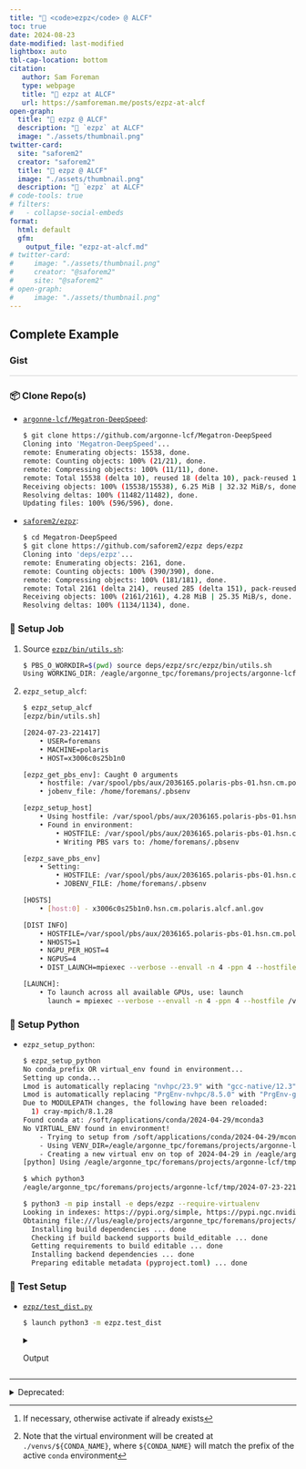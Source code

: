 ```yaml
---
title: "🍋 <code>ezpz</code> @ ALCF"
toc: true
date: 2024-08-23
date-modified: last-modified
lightbox: auto
tbl-cap-location: bottom
citation:
   author: Sam Foreman
   type: webpage
   title: "🍋 ezpz at ALCF"
   url: https://samforeman.me/posts/ezpz-at-alcf
open-graph:
  title: "🍋 ezpz @ ALCF"
  description: "🍋 `ezpz` at ALCF"
  image: "./assets/thumbnail.png"
twitter-card:
  site: "saforem2"
  creator: "saforem2"
  title: "🍋 ezpz @ ALCF"
  image: "./assets/thumbnail.png"
  description: "🍋 `ezpz` at ALCF"
# code-tools: true
# filters:
#   - collapse-social-embeds
format:
  html: default
  gfm:
    output_file: "ezpz-at-alcf.md"
# twitter-card:                      
#     image: "./assets/thumbnail.png"
#     creator: "@saforem2"           
#     site: "@saforem2"              
# open-graph:                        
#     image: "./assets/thumbnail.png"
---
```


## Complete Example

<!-- ### Broken -->
<!---->

<!-- ::: {.gist user=saforem2 gist_id=2f2549894d9c65ed2edcfe6b1dbe6a70 } -->
<!-- ::: -->

<!---->
<!---->
<!-- ### Tweets -->
<!---->
<!-- ::: {.twitter user=pandoc_tips status_id=1576105972103516160 } -->
<!-- ::: -->

### Gist

::: {.callout-tip icon=false title='[{{< fa brands github >}} <code>saforem2/ezpz.md</code>]{.dim-text style="font-weight: normal;"}' collapse="true" style="width:100%; background-color: rgba(0,0,0,0.0)!important; border:1px solid rgba(131,131,131,0.2)!important;"}

<script src="https://gist.github.com/saforem2/2f2549894d9c65ed2edcfe6b1dbe6a70.js"></script>

:::

<!-- <script src="https://gist.github.com/saforem2/2f2549894d9c65ed2edcfe6b1dbe6a70.js"></script> -->

### 📦 Clone Repo(s)

- [`argonne-lcf/Megatron-DeepSpeed`](https://github.com/argonne-lcf/Megatron-DeepSpeed):

    ```bash
    $ git clone https://github.com/argonne-lcf/Megatron-DeepSpeed
    Cloning into 'Megatron-DeepSpeed'...
    remote: Enumerating objects: 15538, done.
    remote: Counting objects: 100% (21/21), done.
    remote: Compressing objects: 100% (11/11), done.
    remote: Total 15538 (delta 10), reused 18 (delta 10), pack-reused 15517
    Receiving objects: 100% (15538/15538), 6.25 MiB | 32.32 MiB/s, done.
    Resolving deltas: 100% (11482/11482), done.
    Updating files: 100% (596/596), done.
    ```

- [`saforem2/ezpz`](https://github.com/saforem2/ezpz):

    ```bash
    $ cd Megatron-DeepSpeed
    $ git clone https://github.com/saforem2/ezpz deps/ezpz
    Cloning into 'deps/ezpz'...
    remote: Enumerating objects: 2161, done.
    remote: Counting objects: 100% (390/390), done.
    remote: Compressing objects: 100% (181/181), done.
    remote: Total 2161 (delta 214), reused 285 (delta 151), pack-reused 1771
    Receiving objects: 100% (2161/2161), 4.28 MiB | 25.35 MiB/s, done.
    Resolving deltas: 100% (1134/1134), done.
    ```

### 🛜 Setup Job

1. Source [`ezpz/bin/utils.sh`](https://github.com/saforem2/ezpz/blob/main/src/ezpz/bin/utils.sh):

    ```bash
    $ PBS_O_WORKDIR=$(pwd) source deps/ezpz/src/ezpz/bin/utils.sh
    Using WORKING_DIR: /eagle/argonne_tpc/foremans/projects/argonne-lcf/tmp/2024-07-23-221253/Megatron-DeepSpeed
    ```

2. `ezpz_setup_alcf`:

    ```bash
    $ ezpz_setup_alcf
    [ezpz/bin/utils.sh]

    [2024-07-23-221417]
        • USER=foremans
        • MACHINE=polaris
        • HOST=x3006c0s25b1n0

    [ezpz_get_pbs_env]: Caught 0 arguments
        • hostfile: /var/spool/pbs/aux/2036165.polaris-pbs-01.hsn.cm.polaris.alcf.anl.gov
        • jobenv_file: /home/foremans/.pbsenv

    [ezpz_setup_host]
        • Using hostfile: /var/spool/pbs/aux/2036165.polaris-pbs-01.hsn.cm.polaris.alcf.anl.gov
        • Found in environment:
            • HOSTFILE: /var/spool/pbs/aux/2036165.polaris-pbs-01.hsn.cm.polaris.alcf.anl.gov
            • Writing PBS vars to: /home/foremans/.pbsenv

    [ezpz_save_pbs_env]
        • Setting:
            • HOSTFILE: /var/spool/pbs/aux/2036165.polaris-pbs-01.hsn.cm.polaris.alcf.anl.gov
            • JOBENV_FILE: /home/foremans/.pbsenv

    [HOSTS]
        • [host:0] - x3006c0s25b1n0.hsn.cm.polaris.alcf.anl.gov

    [DIST INFO]
        • HOSTFILE=/var/spool/pbs/aux/2036165.polaris-pbs-01.hsn.cm.polaris.alcf.anl.gov
        • NHOSTS=1
        • NGPU_PER_HOST=4
        • NGPUS=4
        • DIST_LAUNCH=mpiexec --verbose --envall -n 4 -ppn 4 --hostfile /var/spool/pbs/aux/2036165.polaris-pbs-01.hsn.cm.polaris.alcf.anl.gov --cpu-bind depth -d 16

    [LAUNCH]:
        • To launch across all available GPUs, use: launch
          launch = mpiexec --verbose --envall -n 4 -ppn 4 --hostfile /var/spool/pbs/aux/2036165.polaris-pbs-01.hsn.cm.polaris.alcf.anl.gov --cpu-bind depth -d 16
    ```

### 🐍 Setup Python

- `ezpz_setup_python`:

    ```bash
    $ ezpz_setup_python
    No conda_prefix OR virtual_env found in environment...
    Setting up conda...
    Lmod is automatically replacing "nvhpc/23.9" with "gcc-native/12.3".
    Lmod is automatically replacing "PrgEnv-nvhpc/8.5.0" with "PrgEnv-gnu/8.5.0".
    Due to MODULEPATH changes, the following have been reloaded:
      1) cray-mpich/8.1.28
    Found conda at: /soft/applications/conda/2024-04-29/mconda3
    No VIRTUAL_ENV found in environment!
        - Trying to setup from /soft/applications/conda/2024-04-29/mconda3
        - Using VENV_DIR=/eagle/argonne_tpc/foremans/projects/argonne-lcf/tmp/2024-07-23-221253/Megatron-DeepSpeed/venvs/2024-04-29
        - Creating a new virtual env on top of 2024-04-29 in /eagle/argonne_tpc/foremans/projects/argonne-lcf/tmp/2024-07-23-221253/Megatron-DeepSpeed/venvs/2024-04-29
    [python] Using /eagle/argonne_tpc/foremans/projects/argonne-lcf/tmp/2024-07-23-221253/Megatron-DeepSpeed/venvs/2024-04-29/bin/python3

    $ which python3
    /eagle/argonne_tpc/foremans/projects/argonne-lcf/tmp/2024-07-23-221253/Megatron-DeepSpeed/venvs/2024-04-29/bin/python3

    $ python3 -m pip install -e deps/ezpz --require-virtualenv
    Looking in indexes: https://pypi.org/simple, https://pypi.ngc.nvidia.com
    Obtaining file:///lus/eagle/projects/argonne_tpc/foremans/projects/argonne-lcf/tmp/2024-07-23-221253/Megatron-DeepSpeed/deps/ezpz
      Installing build dependencies ... done
      Checking if build backend supports build_editable ... done
      Getting requirements to build editable ... done
      Installing backend dependencies ... done
      Preparing editable metadata (pyproject.toml) ... done
    ```

### 📝 Test Setup

- [`ezpz/test_dist.py`](https://github.com/saforem2/ezpz/blob/main/ezpz/test_dist.py)

  ```bash
  $ launch python3 -m ezpz.test_dist
  ```

    <details closed><summary>Output</summary>

    ```bash
    [2024-07-23 22:21:37.972869][INFO][__init__:156] - Setting logging level to 'INFO' on 'RANK == 0'
    [2024-07-23 22:21:37.975224][INFO][__init__:157] - Setting logging level to 'CRITICAL' on all others 'RANK != 0'
    [2024-07-23 22:21:37.975718][INFO][__init__:160] - To disable this behavior, and log from ALL ranks (not recommended), set: 'export LOG_FROM_ALL_RANKS=1'  in your environment, and re-run.
    [2024-07-23 22:21:39.790899][INFO][dist:358] - [device='cuda'][rank=1/3][local_rank=1/3][node=0/0]
    [2024-07-23 22:21:39.790850][INFO][dist:358] - [device='cuda'][rank=2/3][local_rank=2/3][node=0/0]
    [2024-07-23 22:21:39.791749][INFO][dist:358] - [device='cuda'][rank=3/3][local_rank=3/3][node=0/0]
    [2024-07-23 22:21:39.797666][INFO][dist:95] -

    [dist_info]:
      • DEVICE=cuda
      • DEVICE_ID=cuda:0
      • DISTRIBUTED_BACKEND=nccl
      • GPUS_PER_NODE=4
      • HOSTS=['x3006c0s25b1n0.hsn.cm.polaris.alcf.anl.gov']
      • HOSTFILE=/var/spool/pbs/aux/2036165.polaris-pbs-01.hsn.cm.polaris.alcf.anl.gov
      • HOSTNAME=x3006c0s25b1n0.hsn.cm.polaris.alcf.anl.gov
      • LOCAL_RANK=0
      • MACHINE=Polaris
      • NUM_NODES=1
      • NGPUS=4
      • NGPUS_AVAILABLE=4
      • NODE_ID=0
      • RANK=0
      • SCHEDULER=PBS
      • WORLD_SIZE_TOTAL=4
      • WORLD_SIZE_IN_USE=4
      • LAUNCH_CMD=mpiexec --verbose --envall -n 4 -ppn 4 --hostfile /var/spool/pbs/aux/2036165.polaris-pbs-01.hsn.cm.polaris.alcf.anl.gov --cpu-bind depth -d 16


    [2024-07-23 22:21:39.800519][INFO][dist:725] - [0/4] Using device='cuda' with backend='DDP' + 'nccl' for distributed training.
    [2024-07-23 22:21:39.805001][INFO][dist:358] - [device='cuda'][rank=0/3][local_rank=0/3][node=0/0]
    [2024-07-23 22:21:39.805513][WARNING][dist:364] - Using [4 / 4] available "cuda" devices !!
    [2024-07-23 22:21:39.806121][INFO][dist:95] -

    [timers_import]:
      • os=1.062639057636261e-06
      • logging=4.0046870708465576e-07
      • typing=2.7157366275787354e-06
      • pathlib=1.2516975402832031e-06
      • ezpz=6.30505383014679e-07
      • torch=2.555549144744873e-06
      • torch_ddp=2.4745240807533264e-06
      • wandb=6.44102692604065e-05
      • total=7.550138980150223e-05


    [2024-07-23 22:21:39.807221][INFO][dist:95] -

    [CONFIG]:
      • warmup=0
      • log_freq=1
      • batch_size=64
      • input_size=128
      • output_size=128
      • dtype=torch.float32
      • device=cuda
      • world_size=4
      • train_iters=100

    [2024-07-23 22:21:41.373173][INFO][test_dist:183] - model=Network(
      (layers): Sequential(
        (0): Linear(in_features=128, out_features=1024, bias=True)
        (1): Linear(in_features=1024, out_features=512, bias=True)
        (2): Linear(in_features=512, out_features=256, bias=True)
        (3): Linear(in_features=256, out_features=128, bias=True)
        (4): Linear(in_features=128, out_features=128, bias=True)
      )
    )
    [2024-07-23 22:21:43.625040][INFO][test_dist:274] - iter=1, loss=2039.91, sps=2.252e+04, dt=0.00284196, dtf=0.0009801, dtb=0.001862
    [2024-07-23 22:21:43.628643][INFO][test_dist:274] - iter=2, loss=1424.54, sps=3.272e+04, dt=0.00195628, dtf=0.0005183, dtb=0.001438
    [2024-07-23 22:21:43.631833][INFO][test_dist:274] - iter=3, loss=1159.38, sps=3.331e+04, dt=0.00192147, dtf=0.0006139, dtb=0.001308
    [2024-07-23 22:21:43.634991][INFO][test_dist:274] - iter=4, loss=935.58, sps=3.343e+04, dt=0.00191451, dtf=0.0006113, dtb=0.001303
    [2024-07-23 22:21:43.638092][INFO][test_dist:274] - iter=5, loss=851.468, sps=3.483e+04, dt=0.00183759, dtf=0.0005938, dtb=0.001244
    [2024-07-23 22:21:43.641232][INFO][test_dist:274] - iter=6, loss=785.109, sps=3.409e+04, dt=0.00187757, dtf=0.0005972, dtb=0.00128
    [2024-07-23 22:21:43.644367][INFO][test_dist:274] - iter=7, loss=772.966, sps=3.417e+04, dt=0.00187292, dtf=0.0005868, dtb=0.001286
    [2024-07-23 22:21:43.647507][INFO][test_dist:274] - iter=8, loss=727.854, sps=3.411e+04, dt=0.00187638, dtf=0.0005814, dtb=0.001295
    [2024-07-23 22:21:43.650561][INFO][test_dist:274] - iter=9, loss=725.773, sps=3.546e+04, dt=0.00180485, dtf=0.0005975, dtb=0.001207
    [2024-07-23 22:21:43.653520][INFO][test_dist:274] - iter=10, loss=720.374, sps=3.785e+04, dt=0.00169078, dtf=0.0006108, dtb=0.00108
    [2024-07-23 22:21:43.656564][INFO][test_dist:274] - iter=11, loss=717.926, sps=3.602e+04, dt=0.00177678, dtf=0.0005694, dtb=0.001207
    [2024-07-23 22:21:43.659555][INFO][test_dist:274] - iter=12, loss=692.535, sps=3.682e+04, dt=0.00173814, dtf=0.0005557, dtb=0.001182
    [2024-07-23 22:21:43.662596][INFO][test_dist:274] - iter=13, loss=679.509, sps=3.67e+04, dt=0.00174377, dtf=0.0005531, dtb=0.001191
    [2024-07-23 22:21:43.665598][INFO][test_dist:274] - iter=14, loss=674.778, sps=3.727e+04, dt=0.00171741, dtf=0.0005496, dtb=0.001168
    [2024-07-23 22:21:43.668593][INFO][test_dist:274] - iter=15, loss=673.873, sps=3.666e+04, dt=0.00174556, dtf=0.0005708, dtb=0.001175
    [2024-07-23 22:21:43.671589][INFO][test_dist:274] - iter=16, loss=667.283, sps=3.694e+04, dt=0.00173238, dtf=0.0005453, dtb=0.001187
    [2024-07-23 22:21:43.674599][INFO][test_dist:274] - iter=17, loss=660.292, sps=3.646e+04, dt=0.00175558, dtf=0.0005538, dtb=0.001202
    [2024-07-23 22:21:43.677592][INFO][test_dist:274] - iter=18, loss=660.664, sps=3.696e+04, dt=0.00173169, dtf=0.0005441, dtb=0.001188
    [2024-07-23 22:21:43.680559][INFO][test_dist:274] - iter=19, loss=676.161, sps=3.709e+04, dt=0.00172556, dtf=0.0005668, dtb=0.001159
    [2024-07-23 22:21:43.683539][INFO][test_dist:274] - iter=20, loss=665.099, sps=3.702e+04, dt=0.0017287, dtf=0.0005281, dtb=0.001201
    [2024-07-23 22:21:43.686527][INFO][test_dist:274] - iter=21, loss=626.671, sps=3.7e+04, dt=0.00172989, dtf=0.0005279, dtb=0.001202
    [2024-07-23 22:21:43.689518][INFO][test_dist:274] - iter=22, loss=632.127, sps=3.702e+04, dt=0.00172883, dtf=0.0005085, dtb=0.00122
    [2024-07-23 22:21:43.692469][INFO][test_dist:274] - iter=23, loss=657.324, sps=3.755e+04, dt=0.00170436, dtf=0.0005164, dtb=0.001188
    [2024-07-23 22:21:43.695563][INFO][test_dist:274] - iter=24, loss=617.646, sps=3.558e+04, dt=0.00179856, dtf=0.0005767, dtb=0.001222
    [2024-07-23 22:21:43.698537][INFO][test_dist:274] - iter=25, loss=618.284, sps=3.705e+04, dt=0.00172744, dtf=0.0005522, dtb=0.001175
    [2024-07-23 22:21:43.701410][INFO][test_dist:274] - iter=26, loss=615.418, sps=3.961e+04, dt=0.00161577, dtf=0.0005298, dtb=0.001086
    [2024-07-23 22:21:43.704427][INFO][test_dist:274] - iter=27, loss=599.058, sps=3.648e+04, dt=0.00175461, dtf=0.0005156, dtb=0.001239
    [2024-07-23 22:21:43.707374][INFO][test_dist:274] - iter=28, loss=621.717, sps=3.778e+04, dt=0.00169387, dtf=0.0004899, dtb=0.001204
    [2024-07-23 22:21:43.710390][INFO][test_dist:274] - iter=29, loss=597.588, sps=3.623e+04, dt=0.00176654, dtf=0.0005663, dtb=0.0012
    [2024-07-23 22:21:43.713386][INFO][test_dist:274] - iter=30, loss=598.102, sps=3.71e+04, dt=0.00172484, dtf=0.0005497, dtb=0.001175
    [2024-07-23 22:21:43.716530][INFO][test_dist:274] - iter=31, loss=586.188, sps=3.357e+04, dt=0.00190664, dtf=0.0005618, dtb=0.001345
    [2024-07-23 22:21:43.719525][INFO][test_dist:274] - iter=32, loss=591.646, sps=3.672e+04, dt=0.00174293, dtf=0.000561, dtb=0.001182
    [2024-07-23 22:21:43.722513][INFO][test_dist:274] - iter=33, loss=574.161, sps=3.668e+04, dt=0.00174487, dtf=0.0005502, dtb=0.001195
    [2024-07-23 22:21:43.725524][INFO][test_dist:274] - iter=34, loss=586.41, sps=3.707e+04, dt=0.00172628, dtf=0.0005552, dtb=0.001171
    [2024-07-23 22:21:43.728594][INFO][test_dist:274] - iter=35, loss=574.43, sps=3.605e+04, dt=0.00177526, dtf=0.000576, dtb=0.001199
    [2024-07-23 22:21:43.731615][INFO][test_dist:274] - iter=36, loss=552.77, sps=3.642e+04, dt=0.00175741, dtf=0.0005588, dtb=0.001199
    [2024-07-23 22:21:43.734574][INFO][test_dist:274] - iter=37, loss=567.612, sps=3.748e+04, dt=0.00170768, dtf=0.0005318, dtb=0.001176
    [2024-07-23 22:21:43.737564][INFO][test_dist:274] - iter=38, loss=561.004, sps=3.706e+04, dt=0.00172686, dtf=0.0005489, dtb=0.001178
    [2024-07-23 22:21:43.740578][INFO][test_dist:274] - iter=39, loss=555.718, sps=3.645e+04, dt=0.00175567, dtf=0.0005662, dtb=0.001189
    [2024-07-23 22:21:43.743565][INFO][test_dist:274] - iter=40, loss=543.661, sps=3.708e+04, dt=0.00172613, dtf=0.0005363, dtb=0.00119
    [2024-07-23 22:21:43.746561][INFO][test_dist:274] - iter=41, loss=537.186, sps=3.691e+04, dt=0.00173373, dtf=0.0005346, dtb=0.001199
    [2024-07-23 22:21:43.749446][INFO][test_dist:274] - iter=42, loss=545.877, sps=3.998e+04, dt=0.00160083, dtf=0.000533, dtb=0.001068
    [2024-07-23 22:21:43.752446][INFO][test_dist:274] - iter=43, loss=546.533, sps=3.681e+04, dt=0.00173875, dtf=0.0005124, dtb=0.001226
    [2024-07-23 22:21:43.755384][INFO][test_dist:274] - iter=44, loss=545.989, sps=3.796e+04, dt=0.001686, dtf=0.0005054, dtb=0.001181
    [2024-07-23 22:21:43.758389][INFO][test_dist:274] - iter=45, loss=531.344, sps=3.667e+04, dt=0.00174516, dtf=0.0005569, dtb=0.001188
    [2024-07-23 22:21:43.761470][INFO][test_dist:274] - iter=46, loss=515.415, sps=3.69e+04, dt=0.00173432, dtf=0.000551, dtb=0.001183
    [2024-07-23 22:21:43.764494][INFO][test_dist:274] - iter=47, loss=523.498, sps=3.634e+04, dt=0.00176121, dtf=0.0005524, dtb=0.001209
    [2024-07-23 22:21:43.767522][INFO][test_dist:274] - iter=48, loss=515.942, sps=3.625e+04, dt=0.00176562, dtf=0.0005655, dtb=0.0012
    [2024-07-23 22:21:43.770555][INFO][test_dist:274] - iter=49, loss=527.433, sps=3.62e+04, dt=0.00176783, dtf=0.0005579, dtb=0.00121
    [2024-07-23 22:21:43.773467][INFO][test_dist:274] - iter=50, loss=520.038, sps=3.938e+04, dt=0.00162521, dtf=0.0005579, dtb=0.001067
    [2024-07-23 22:21:43.776470][INFO][test_dist:274] - iter=51, loss=507.743, sps=3.68e+04, dt=0.00173934, dtf=0.0005378, dtb=0.001202
    [2024-07-23 22:21:43.779466][INFO][test_dist:274] - iter=52, loss=505.372, sps=3.694e+04, dt=0.00173268, dtf=0.0005321, dtb=0.001201
    [2024-07-23 22:21:43.782434][INFO][test_dist:274] - iter=53, loss=505.824, sps=3.736e+04, dt=0.00171324, dtf=0.0005403, dtb=0.001173
    [2024-07-23 22:21:43.785426][INFO][test_dist:274] - iter=54, loss=498.697, sps=3.751e+04, dt=0.00170619, dtf=0.0005259, dtb=0.00118
    [2024-07-23 22:21:43.788396][INFO][test_dist:274] - iter=55, loss=492.434, sps=3.719e+04, dt=0.00172085, dtf=0.0005036, dtb=0.001217
    [2024-07-23 22:21:43.791354][INFO][test_dist:274] - iter=56, loss=486.032, sps=3.754e+04, dt=0.00170497, dtf=0.0005077, dtb=0.001197
    [2024-07-23 22:21:43.794333][INFO][test_dist:274] - iter=57, loss=487.687, sps=3.803e+04, dt=0.00168299, dtf=0.0005009, dtb=0.001182
    [2024-07-23 22:21:43.797238][INFO][test_dist:274] - iter=58, loss=481.011, sps=3.929e+04, dt=0.00162898, dtf=0.0005554, dtb=0.001074
    [2024-07-23 22:21:43.800237][INFO][test_dist:274] - iter=59, loss=478.058, sps=3.692e+04, dt=0.00173365, dtf=0.0005374, dtb=0.001196
    [2024-07-23 22:21:43.803250][INFO][test_dist:274] - iter=60, loss=476.983, sps=3.666e+04, dt=0.00174587, dtf=0.0005318, dtb=0.001214
    [2024-07-23 22:21:43.806222][INFO][test_dist:274] - iter=61, loss=468.415, sps=3.716e+04, dt=0.00172234, dtf=0.0005256, dtb=0.001197
    [2024-07-23 22:21:43.809230][INFO][test_dist:274] - iter=62, loss=461.661, sps=3.727e+04, dt=0.00171737, dtf=0.0005219, dtb=0.001195
    [2024-07-23 22:21:43.812204][INFO][test_dist:274] - iter=63, loss=465.746, sps=3.688e+04, dt=0.00173519, dtf=0.0005067, dtb=0.001228
    [2024-07-23 22:21:43.815192][INFO][test_dist:274] - iter=64, loss=470.95, sps=3.724e+04, dt=0.00171855, dtf=0.0004994, dtb=0.001219
    [2024-07-23 22:21:43.818155][INFO][test_dist:274] - iter=65, loss=463.301, sps=3.774e+04, dt=0.00169586, dtf=0.0005053, dtb=0.001191
    [2024-07-23 22:21:43.821161][INFO][test_dist:274] - iter=66, loss=450.195, sps=3.68e+04, dt=0.00173904, dtf=0.0005626, dtb=0.001176
    [2024-07-23 22:21:43.824143][INFO][test_dist:274] - iter=67, loss=449.097, sps=3.662e+04, dt=0.00174746, dtf=0.0005578, dtb=0.00119
    [2024-07-23 22:21:43.827103][INFO][test_dist:274] - iter=68, loss=447.465, sps=3.778e+04, dt=0.00169412, dtf=0.0005488, dtb=0.001145
    [2024-07-23 22:21:43.830071][INFO][test_dist:274] - iter=69, loss=444.676, sps=3.835e+04, dt=0.00166873, dtf=0.0005467, dtb=0.001122
    [2024-07-23 22:21:43.833030][INFO][test_dist:274] - iter=70, loss=429.532, sps=3.83e+04, dt=0.00167122, dtf=0.0005362, dtb=0.001135
    [2024-07-23 22:21:43.836024][INFO][test_dist:274] - iter=71, loss=437.085, sps=3.711e+04, dt=0.00172438, dtf=0.0005086, dtb=0.001216
    [2024-07-23 22:21:43.839009][INFO][test_dist:274] - iter=72, loss=436.272, sps=3.71e+04, dt=0.00172525, dtf=0.0005177, dtb=0.001208
    [2024-07-23 22:21:43.841920][INFO][test_dist:274] - iter=73, loss=430.464, sps=3.893e+04, dt=0.00164403, dtf=0.0004874, dtb=0.001157
    [2024-07-23 22:21:43.844806][INFO][test_dist:274] - iter=74, loss=426.483, sps=3.904e+04, dt=0.0016393, dtf=0.000449, dtb=0.00119
    [2024-07-23 22:21:43.847771][INFO][test_dist:274] - iter=75, loss=413.371, sps=3.75e+04, dt=0.0017066, dtf=0.0005185, dtb=0.001188
    [2024-07-23 22:21:43.850712][INFO][test_dist:274] - iter=76, loss=421.381, sps=3.77e+04, dt=0.00169769, dtf=0.000506, dtb=0.001192
    [2024-07-23 22:21:43.853587][INFO][test_dist:274] - iter=77, loss=415.112, sps=3.988e+04, dt=0.0016047, dtf=0.000537, dtb=0.001068
    [2024-07-23 22:21:43.856557][INFO][test_dist:274] - iter=78, loss=413.084, sps=3.729e+04, dt=0.0017161, dtf=0.0005459, dtb=0.00117
    [2024-07-23 22:21:43.859518][INFO][test_dist:274] - iter=79, loss=412.671, sps=3.761e+04, dt=0.00170149, dtf=0.0005066, dtb=0.001195
    [2024-07-23 22:21:43.862469][INFO][test_dist:274] - iter=80, loss=408.688, sps=3.776e+04, dt=0.00169481, dtf=0.0005446, dtb=0.00115
    [2024-07-23 22:21:43.865521][INFO][test_dist:274] - iter=81, loss=400.914, sps=3.674e+04, dt=0.00174196, dtf=0.0005528, dtb=0.001189
    [2024-07-23 22:21:43.868536][INFO][test_dist:274] - iter=82, loss=389.823, sps=3.655e+04, dt=0.00175112, dtf=0.000574, dtb=0.001177
    [2024-07-23 22:21:43.871531][INFO][test_dist:274] - iter=83, loss=399.073, sps=3.686e+04, dt=0.00173618, dtf=0.0005504, dtb=0.001186
    [2024-07-23 22:21:43.874511][INFO][test_dist:274] - iter=84, loss=385.773, sps=3.725e+04, dt=0.00171814, dtf=0.0005499, dtb=0.001168
    [2024-07-23 22:21:43.877492][INFO][test_dist:274] - iter=85, loss=400.61, sps=3.739e+04, dt=0.00171182, dtf=0.000546, dtb=0.001166
    [2024-07-23 22:21:43.880505][INFO][test_dist:274] - iter=86, loss=389.813, sps=3.673e+04, dt=0.00174226, dtf=0.0005734, dtb=0.001169
    [2024-07-23 22:21:43.883515][INFO][test_dist:274] - iter=87, loss=385.995, sps=3.694e+04, dt=0.00173256, dtf=0.0005296, dtb=0.001203
    [2024-07-23 22:21:43.886470][INFO][test_dist:274] - iter=88, loss=379.115, sps=3.774e+04, dt=0.00169591, dtf=0.0005467, dtb=0.001149
    [2024-07-23 22:21:43.889422][INFO][test_dist:274] - iter=89, loss=378.738, sps=3.798e+04, dt=0.00168494, dtf=0.0005276, dtb=0.001157
    [2024-07-23 22:21:43.892414][INFO][test_dist:274] - iter=90, loss=365.054, sps=3.675e+04, dt=0.00174164, dtf=0.000513, dtb=0.001229
    [2024-07-23 22:21:43.895367][INFO][test_dist:274] - iter=91, loss=380.372, sps=3.772e+04, dt=0.00169654, dtf=0.000495, dtb=0.001201
    [2024-07-23 22:21:43.898322][INFO][test_dist:274] - iter=92, loss=377.233, sps=3.852e+04, dt=0.00166155, dtf=0.000539, dtb=0.001123
    [2024-07-23 22:21:43.901288][INFO][test_dist:274] - iter=93, loss=366.226, sps=3.788e+04, dt=0.00168959, dtf=0.0005446, dtb=0.001145
    [2024-07-23 22:21:43.904284][INFO][test_dist:274] - iter=94, loss=366.221, sps=3.69e+04, dt=0.00173462, dtf=0.0005535, dtb=0.001181
    [2024-07-23 22:21:43.907289][INFO][test_dist:274] - iter=95, loss=366.673, sps=3.662e+04, dt=0.00174759, dtf=0.0005328, dtb=0.001215
    [2024-07-23 22:21:43.910260][INFO][test_dist:274] - iter=96, loss=362.985, sps=3.716e+04, dt=0.00172234, dtf=0.0005436, dtb=0.001179
    [2024-07-23 22:21:43.913277][INFO][test_dist:274] - iter=97, loss=349.768, sps=3.668e+04, dt=0.00174469, dtf=0.000529, dtb=0.001216
    [2024-07-23 22:21:43.916293][INFO][test_dist:274] - iter=98, loss=363.521, sps=3.675e+04, dt=0.0017416, dtf=0.0005412, dtb=0.0012
    [2024-07-23 22:21:43.919280][INFO][test_dist:274] - iter=99, loss=345.533, sps=3.717e+04, dt=0.00172205, dtf=0.0005134, dtb=0.001209
                                 train/dt [2024-07-23-222143]
           │
    0.00284┤▘
           │
           │
    0.00264┤
           │
           │
    0.00243┤
           │
    0.00222┤
           │
           │
    0.00201┤
           │▗
           │ ▝▘▗▗▖               ▝
    0.00181┤   ▘  ▖         ▗
           │       ▘▄ ▖▄▖▄▗▖ ▗▗ ▘ ▗▄▝▖▗▗▖▖▖▗▗▘▀ ▄    ▗▗ ▗  ▄   ▖     ▗▗▖ ▖▖ ▖  ▄ ▖▖
           │      ▝  ▝      ▘  ▝ ▘    ▘    ▖     ▝▘▀▗  ▘▘▝▘ ▘▄▝  ▘▘▝▘▘ ▝▝ ▝▗▝▗▘ ▝ ▝
    0.00160┤                  ▖          ▗     ▝     ▘          ▀ ▗
           └┬─────────────────┬────────────────┬─────────────────┬────────────────┬─
           1.0              25.5             50.0              74.5            99.0
    train/dt                                 iter
    [2024-07-23 22:21:43.943086][INFO][plot:156] - Appending plot to: /lus/eagle/projects/argonne_tpc/foremans/projects/argonne-lcf/tmp/2024-07-23-221253/Megatron-DeepSpeed/test-dist-plots/train/dt.txt
    text saved in /lus/eagle/projects/argonne_tpc/foremans/projects/argonne-lcf/tmp/2024-07-23-221253/Megatron-DeepSpeed/test-dist-plots/train/dt.txt
                                 train/dtf [2024-07-23-222143]
           ┌───────────────────────────────────────────────────────────────────────┐
    0.00098┤▘                                                                      │
           │                                                                       │
           │                                                                       │
    0.00089┤                                                                       │
           │                                                                       │
           │                                                                       │
    0.00080┤                                                                       │
           │                                                                       │
    0.00071┤                                                                       │
           │                                                                       │
           │                                                                       │
    0.00063┤                                                                       │
           │ ▝▘▄  ▞                                                                │
           │    ▝▘ ▖  ▖  ▖  ▗   ▖   ▗  ▗      ▖                       ▗  ▖         │
    0.00054┤        ▀▝ ▞▖    ▝   ▀▝▀ ▘▝ ▖▄ ▝▝▘▝▝▖▗   ▚     ▀▘▄    ▗▗ ▞ ▀▗ ▗  ▗▖▚▗ ▖│
           │▝            ▝▝▖▖ ▚       ▘   ▖▖    ▝ ▘▄  ▝▘▚ ▖   ▗▘ ▘▖ ▖     ▘▝▖    ▘▗│
           │                   ▝                    ▝    ▝      ▘           ▝      │
    0.00045┤                                                    ▗                  │
           └┬─────────────────┬────────────────┬─────────────────┬────────────────┬┘
           1.0              25.5             50.0              74.5            99.0
    train/dtf                                iter
    [2024-07-23 22:21:43.952631][INFO][plot:156] - Appending plot to: /lus/eagle/projects/argonne_tpc/foremans/projects/argonne-lcf/tmp/2024-07-23-221253/Megatron-DeepSpeed/test-dist-plots/train/dtf.txt
    text saved in /lus/eagle/projects/argonne_tpc/foremans/projects/argonne-lcf/tmp/2024-07-23-221253/Megatron-DeepSpeed/test-dist-plots/train/dtf.txt
                                 train/dtb [2024-07-23-222143]
           ┌───────────────────────────────────────────────────────────────────────┐
    0.00186┤▘                                                                      │
           │                                                                       │
           │                                                                       │
    0.00173┤                                                                       │
           │                                                                       │
           │                                                                       │
    0.00160┤                                                                       │
           │                                                                       │
    0.00146┤                                                                       │
           │▗                                                                      │
           │                                                                       │
    0.00133┤                     ▗                                                 │
           │ ▝▖ ▗▖                                                                 │
           │   ▞              ▗                                                    │
    0.00120┤      ▖▖   ▗ ▗▗▘▝  ▗▖  ▖▗▖   ▖▘  ▖▄ ▄  ▚ ▗▗▖▞▝    ▝▖    ▖     ▖ ▚  ▗ ▘▄│
           │        ▀▗▘▘▘▖  ▘▝   ▘▝▝  ▀▝▘  ▀▝    ▝▘ ▝     ▘▀    ▞▘▘▝ ▞▝▚▗▖▗▗   ▘▝  │
           │                                                ▘▞               ▗▘    │
    0.00107┤      ▝           ▘          ▗     ▗     ▖            ▗                │
           └┬─────────────────┬────────────────┬─────────────────┬────────────────┬┘
           1.0              25.5             50.0              74.5            99.0
    train/dtb                                iter
    [2024-07-23 22:21:43.962230][INFO][plot:156] - Appending plot to: /lus/eagle/projects/argonne_tpc/foremans/projects/argonne-lcf/tmp/2024-07-23-221253/Megatron-DeepSpeed/test-dist-plots/train/dtb.txt
    text saved in /lus/eagle/projects/argonne_tpc/foremans/projects/argonne-lcf/tmp/2024-07-23-221253/Megatron-DeepSpeed/test-dist-plots/train/dtb.txt
                                train/loss [2024-07-23-222143]
           ┌────────────────────────────────────────────────────────────────────────┐
     2039.9┤▘                                                                       │
           │                                                                        │
           │                                                                        │
     1757.5┤                                                                        │
           │                                                                        │
           │                                                                        │
     1475.1┤▗                                                                       │
           │                                                                        │
     1192.7┤                                                                        │
           │ ▝                                                                      │
           │                                                                        │
      910.3┤  ▖                                                                     │
           │   ▖                                                                    │
           │   ▝▝▖▄▗                                                                │
      627.9┤        ▘▀▘▀▝▘▚▗▖▄▖▗                                                    │
           │                   ▘▝▘▀▝▘▚▝▄▗▖▄▗▖▄▗▖▖                                   │
           │                                    ▝▘▀▝▘▀▝▘▚▖▚▗▖▄▗▖▄▗▗                 │
      345.5┤                                                      ▘▝▘▀▝▘▀▝▀▝▘▞▝▖▄▗▖▄│
           └┬─────────────────┬─────────────────┬────────────────┬─────────────────┬┘
           1.0              25.5              50.0             74.5             99.0
    train/loss                               iter
    [2024-07-23 22:21:44.011096][INFO][plot:156] - Appending plot to: /lus/eagle/projects/argonne_tpc/foremans/projects/argonne-lcf/tmp/2024-07-23-221253/Megatron-DeepSpeed/test-dist-plots/train/loss.txt
    text saved in /lus/eagle/projects/argonne_tpc/foremans/projects/argonne-lcf/tmp/2024-07-23-221253/Megatron-DeepSpeed/test-dist-plots/train/loss.txt
                               train/iter [2024-07-23-222144]
         ┌──────────────────────────────────────────────────────────────────────────┐
     99.0┤                                                                      ▗▗▖▀│
         │                                                                   ▄▝▘▘   │
         │                                                              ▗▖▞▝▘       │
     82.7┤                                                          ▄▗▘▀            │
         │                                                      ▖▄▝▘                │
         │                                                 ▗▗▖▀▝                    │
     66.3┤                                              ▄▝▘▘                        │
         │                                         ▗▖▞▝▘                            │
     50.0┤                                     ▄▗▘▀                                 │
         │                                 ▖▄▝▘                                     │
         │                            ▗▗▖▀▝                                         │
     33.7┤                         ▄▝▘▘                                             │
         │                    ▗▖▞▝▘                                                 │
         │                ▄▗▘▀                                                      │
     17.3┤            ▖▄▝▘                                                          │
         │       ▗▗▖▀▝                                                              │
         │    ▄▝▘▘                                                                  │
      1.0┤▖▞▝▘                                                                      │
         └┬─────────────────┬──────────────────┬─────────────────┬─────────────────┬┘
         1.0              25.5               50.0              74.5             99.0
    train/iter                              iter
    [2024-07-23 22:21:44.021040][INFO][plot:156] - Appending plot to: /lus/eagle/projects/argonne_tpc/foremans/projects/argonne-lcf/tmp/2024-07-23-221253/Megatron-DeepSpeed/test-dist-plots/train/iter.txt
    text saved in /lus/eagle/projects/argonne_tpc/foremans/projects/argonne-lcf/tmp/2024-07-23-221253/Megatron-DeepSpeed/test-dist-plots/train/iter.txt
                                train/sps [2024-07-23-222144]
           ┌───────────────────────────────────────────────────────────────────────┐
    39979.2┤                  ▖          ▝     ▗     ▖            ▝                │
           │                                                 ▄  ▀            ▗     │
           │      ▝  ▗      ▖  ▝      ▖    ▘     ▗▖▗▝   ▖▗▘ ▘    ▖▖▗▖▘ ▗▗ ▝▝▗ ▘    │
    37069.3┤        ▚ ▖▚▘▀▝▘ ▝▗  ▘▗▞ ▖▝▗▘▘▘▗▝▖▖ ▀  ▘ ▝▗▘▝  ▚  ▝▘     ▝▗▘ ▖▘ ▘  ▚▝▖▀│
           │      ▖▘        ▗   ▘   ▝         ▝                                    │
           │   ▘                                                                   │
    34159.4┤ ▗▖▝▝▘               ▗                                                 │
           │▗                                                                      │
    31249.4┤                                                                       │
           │                                                                       │
           │                                                                       │
    28339.5┤                                                                       │
           │                                                                       │
           │                                                                       │
    25429.6┤                                                                       │
           │                                                                       │
           │                                                                       │
    22519.7┤▖                                                                      │
           └┬─────────────────┬────────────────┬─────────────────┬────────────────┬┘
           1.0              25.5             50.0              74.5            99.0
    train/sps                                iter
    [2024-07-23 22:21:44.030585][INFO][plot:156] - Appending plot to: /lus/eagle/projects/argonne_tpc/foremans/projects/argonne-lcf/tmp/2024-07-23-221253/Megatron-DeepSpeed/test-dist-plots/train/sps.txt
    text saved in /lus/eagle/projects/argonne_tpc/foremans/projects/argonne-lcf/tmp/2024-07-23-221253/Megatron-DeepSpeed/test-dist-plots/train/sps.txt
    ```


    <details closed><summary>PyInstrument Profile:</summary>

    ```bash
    Recorded: 22:21:41  Samples:  2223
    Duration: 2.668     CPU time: 2.406
    v4.6.2

    Program: /lus/eagle/projects/argonne_tpc/foremans/projects/argonne-lcf/tmp/2024-07-23-221253/Megatron-DeepSpeed/deps/ezpz/src/ezpz/test_dist.py

    2.668 <module>  ezpz/test_dist.py:1
    └─ 2.667 main  ezpz/test_dist.py:217
      ├─ 2.106 build_model_and_optimizer  ezpz/test_dist.py:171
      │  └─ 2.092 Adam.__init__  torch/optim/adam.py:15
      │        [147 frames hidden]  torch, transformers, jax, huggingface...
      ├─ 0.183 _forward_step  ezpz/test_dist.py:231
      │  ├─ 0.137 DistributedDataParallel._wrapped_call_impl  torch/nn/modules/module.py:1528
      │  │     [6 frames hidden]  torch
      │  │        0.123 Network._call_impl  torch/nn/modules/module.py:1534
      │  │        └─ 0.123 Network.forward  ezpz/test_dist.py:164
      │  │           └─ 0.123 Sequential._wrapped_call_impl  torch/nn/modules/module.py:1528
      │  │                 [7 frames hidden]  torch, <built-in>
      │  └─ 0.046 calc_loss  ezpz/test_dist.py:168
      ├─ 0.164 _backward_step  ezpz/test_dist.py:236
      │  ├─ 0.103 wrapper  torch/optim/optimizer.py:374
      │  │     [5 frames hidden]  torch
      │  └─ 0.060 Tensor.backward  torch/_tensor.py:466
      │        [4 frames hidden]  torch, <built-in>
      ├─ 0.113 tplot_dict  ezpz/plot.py:136
      │  └─ 0.082 show  plotext/_core.py:292
      │        [5 frames hidden]  plotext
      └─ 0.099 Logger.info  logging/__init__.py:1479
            [6 frames hidden]  logging, rich
                0.099 RichHandler.emit  rich/logging.py:126
                └─ 0.099 Console.print  ezpz/log/console.py:79
                  └─ 0.099 Console.print  rich/console.py:1624
                        [5 frames hidden]  rich


    [2024-07-23 22:21:44.231519][INFO][profile:115] - Saving pyinstrument profile output to: /lus/eagle/projects/argonne_tpc/foremans/projects/argonne-lcf/tmp/2024-07-23-221253/Megatron-DeepSpeed/ezpz_pyinstrument_profiles
    [2024-07-23 22:21:44.232054][INFO][profile:123] - PyInstrument profile saved (as html) to:  /lus/eagle/projects/argonne_tpc/foremans/projects/argonne-lcf/tmp/2024-07-23-221253/Megatron-DeepSpeed/ezpz_pyinstrument_profiles/pyinstrument-profile-2024-07-23-222144.html
    [2024-07-23 22:21:44.232619][INFO][profile:131] - PyInstrument profile saved (as text) to:  /lus/eagle/projects/argonne_tpc/foremans/projects/argonne-lcf/tmp/2024-07-23-221253/Megatron-DeepSpeed/ezpz_pyinstrument_profiles/pyinstrument-profile-2024-07-23-222144.txt
    [2024-07-23 22:21:44.761876][INFO][profile:143] - Finished with pyinstrument profiler. Took: 2.66778s
    [2024-07-23 22:21:44.762534][INFO][test_dist:318] - [0] runtime=6.785542s
    ezpz-test-dist.log lines 216-359/359 (END)
    ```

    </details>

    </details>

---

<details closed><summary>Deprecated:</summary>

1. Download and source [`ezpz/bin/utils.sh`](https://github.com/saforem2/ezpz/blob/main/src/ezpz/bin/utils.sh):

    ```bash
    ezpz_utils() {
        fp=$(mktemp)
        curl -Ls https://raw.githubusercontent.com/saforem2/ezpz/main/src/ezpz/bin/utils.sh > $fp
        source $fp
    }
    ezpz_utils
    ```

2. Use `ezpz_setup_python` to:
    1. Setup base `conda` environment
    2. Create[^create] a virtual environment _on top of_
     the base `conda` environment[^venv]

    ```bash
    #[🌌][12:45:49 PM][foremans@x3006c0s13b0n0][~/tmp/foremans/2024-07-15-124441]
    $ PBS_O_WORKDIR=$(pwd) ezpz_utils && ezpz_setup_python && ezpz_setup_alcf 

    Using WORKING_DIR: /home/foremans/tmp/foremans/2024-07-15-124441
    No conda_prefix OR virtual_env found in environment...
    Setting up conda...

    Lmod is automatically replacing "nvhpc/23.9" with "gcc-native/12.3".


    Lmod is automatically replacing "PrgEnv-nvhpc/8.5.0" with "PrgEnv-gnu/8.5.0".


    Due to MODULEPATH changes, the following have been reloaded:
    1) cray-mpich/8.1.28

    Found conda at: /soft/applications/conda/2024-04-29/mconda3
    No VIRTUAL_ENV found in environment!
      - Trying to setup from /soft/applications/conda/2024-04-29/mconda3
      - Using VENV_DIR=/home/foremans/tmp/foremans/2024-07-15-124441/venvs/2024-04-29

      - Creating a new virtual env on top of 2024-04-29 in /home/foremans/tmp/foremans/2024-07-15-124441/venvs/2024-04-29
    [python] Using /home/foremans/tmp/foremans/2024-07-15-124441/venvs/2024-04-29/bin/python3

    [ezpz/bin/utils.sh]

    [2024-07-15-124600]
      • USER=foremans
      • MACHINE=polaris
      • HOST=x3006c0s13b0n0

    [ezpz_setup_host]
      • Using hostfile: /var/spool/pbs/aux/2021158.polaris-pbs-01.hsn.cm.polaris.alcf.anl.gov
      • Found in environment:
          • HOSTFILE: /var/spool/pbs/aux/2021158.polaris-pbs-01.hsn.cm.polaris.alcf.anl.gov
          • Writing PBS vars to: /home/foremans/.pbsenv

    [ezpz_save_pbs_env]
      • Setting:
          • HOSTFILE: /var/spool/pbs/aux/2021158.polaris-pbs-01.hsn.cm.polaris.alcf.anl.gov
          • JOBENV_FILE: /home/foremans/.pbsenv

    [HOSTS]
      • [host:0] - x3006c0s13b0n0.hsn.cm.polaris.alcf.anl.gov

    [DIST INFO]
      • HOSTFILE=/var/spool/pbs/aux/2021158.polaris-pbs-01.hsn.cm.polaris.alcf.anl.gov
      • NHOSTS=1
      • NGPU_PER_HOST=4
      • NGPUS=4
      • DIST_LAUNCH=mpiexec --verbose --envall -n 4 -ppn 4 --hostfile /var/spool/pbs/aux/2021158.polaris-pbs-01.hsn.cm.polaris.alcf.anl.gov --cpu-bind depth -d 16

    [LAUNCH]:
      • To launch across all available GPUs, use: launch
        launch = mpiexec --verbose --envall -n 4 -ppn 4 --hostfile /var/spool/pbs/aux/2021158.polaris-pbs-01.hsn.cm.polaris.alcf.anl.gov --cpu-bind depth -d 16
    ```

[^create]: If necessary, otherwise activate if already exists

[^venv]: Note that the virtual environment will be created at
`./venvs/${CONDA_NAME}`, where `${CONDA_NAME}` will match the prefix of the
active `conda` environment

3. Install `ezpz` into the virtual environment from 2.

    ```bash
    python3 -m pip install -e "git+https://github.com/saforem2/ezpz#egg=ezpz" --require-virtualenv
    ```

    <details closed><summary>output</summary>

    ```bash
    Looking in indexes: https://pypi.org/simple, https://pypi.ngc.nvidia.com
    Obtaining ezpz from git+https://github.com/saforem2/ezpz#egg=ezpz
    Cloning https://github.com/saforem2/ezpz to ./venvs/2024-04-29/src/ezpz
    Running command git clone --filter=blob:none --quiet https://github.com/saforem2/ezpz /home/foremans/tmp/foremans/2024-07-15-124441/venvs/2024-04-29/src/ezpz
    Resolved https://github.com/saforem2/ezpz to commit d8fabca03038db55a1dc490f801581e980f93a25
    Installing build dependencies ... done
    Checking if build backend supports build_editable ... done
    Getting requirements to build editable ... done
    Installing backend dependencies ... done
    Preparing editable metadata (pyproject.toml) ... done
    Requirement already satisfied: ambivalent in /home/foremans/.local/polaris/conda/2024-04-29/lib/python3.11/site-packages (from ezpz) (0.0.1)
    Requirement already satisfied: hydra-colorlog in /soft/applications/conda/2024-04-29/mconda3/lib/python3.11/site-packages (from ezpz) (1.2.0)
    Requirement already satisfied: hydra-core in /soft/applications/conda/2024-04-29/mconda3/lib/python3.11/site-packages (from ezpz) (1.3.2)
    Requirement already satisfied: ipython in /soft/applications/conda/2024-04-29/mconda3/lib/python3.11/site-packages (from ezpz) (8.24.0)
    Requirement already satisfied: jax in /soft/applications/conda/2024-04-29/mconda3/lib/python3.11/site-packages (from ezpz) (0.4.26)
    Requirement already satisfied: jaxlib in /soft/applications/conda/2024-04-29/mconda3/lib/python3.11/site-packages (from ezpz) (0.4.26+cuda12.cudnn89)
    Requirement already satisfied: jaxtyping in /soft/applications/conda/2024-04-29/mconda3/lib/python3.11/site-packages (from ezpz) (0.2.28)
    Requirement already satisfied: joblib in /soft/applications/conda/2024-04-29/mconda3/lib/python3.11/site-packages (from ezpz) (1.4.0)
    Requirement already satisfied: ml-dtypes in /soft/applications/conda/2024-04-29/mconda3/lib/python3.11/site-packages (from ezpz) (0.3.2)
    Requirement already satisfied: mpi4py in /soft/applications/conda/2024-04-29/mconda3/lib/python3.11/site-packages (from ezpz) (3.1.6)
    Requirement already satisfied: omegaconf in /soft/applications/conda/2024-04-29/mconda3/lib/python3.11/site-packages (from ezpz) (2.3.0)
    Requirement already satisfied: plotext in /home/foremans/.local/polaris/conda/2024-04-29/lib/python3.11/site-packages (from ezpz) (5.2.8)
    Collecting pyinstrument (from ezpz)
    Downloading pyinstrument-4.6.2-cp311-cp311-manylinux_2_5_x86_64.manylinux1_x86_64.manylinux_2_17_x86_64.manylinux2014_x86_64.whl.metadata (21 kB)
    Requirement already satisfied: rich in /soft/applications/conda/2024-04-29/mconda3/lib/python3.11/site-packages (from ezpz) (13.7.1)
    Requirement already satisfied: seaborn in /soft/applications/conda/2024-04-29/mconda3/lib/python3.11/site-packages (from ezpz) (0.13.2)
    Requirement already satisfied: sentencepiece in /home/foremans/.local/polaris/conda/2024-04-29/lib/python3.11/site-packages (from ezpz) (0.2.0)
    Requirement already satisfied: sh in /home/foremans/.local/polaris/conda/2024-04-29/lib/python3.11/site-packages (from ezpz) (2.0.6)
    Requirement already satisfied: tensorboard in /soft/applications/conda/2024-04-29/mconda3/lib/python3.11/site-packages (from ezpz) (2.16.2)
    Requirement already satisfied: torch in /soft/applications/conda/2024-04-29/mconda3/lib/python3.11/site-packages (from ezpz) (2.3.0)
    Requirement already satisfied: tqdm in /soft/applications/conda/2024-04-29/mconda3/lib/python3.11/site-packages (from ezpz) (4.65.0)
    Requirement already satisfied: wandb in /soft/applications/conda/2024-04-29/mconda3/lib/python3.11/site-packages (from ezpz) (0.16.6)
    Requirement already satisfied: xarray in /soft/applications/conda/2024-04-29/mconda3/lib/python3.11/site-packages (from ezpz) (2024.3.0)
    Requirement already satisfied: colormaps in /home/foremans/.local/polaris/conda/2024-04-29/lib/python3.11/site-packages (from ambivalent->ezpz) (0.4.1)
    Requirement already satisfied: matplotlib in /soft/applications/conda/2024-04-29/mconda3/lib/python3.11/site-packages (from ambivalent->ezpz) (3.8.4)
    Requirement already satisfied: requests in /soft/applications/conda/2024-04-29/mconda3/lib/python3.11/site-packages (from ambivalent->ezpz) (2.31.0)
    Requirement already satisfied: colorlog in /soft/applications/conda/2024-04-29/mconda3/lib/python3.11/site-packages (from hydra-colorlog->ezpz) (6.8.2)
    Requirement already satisfied: antlr4-python3-runtime==4.9.* in /soft/applications/conda/2024-04-29/mconda3/lib/python3.11/site-packages (from hydra-core->ezpz) (4.9.3)
    Requirement already satisfied: packaging in /soft/applications/conda/2024-04-29/mconda3/lib/python3.11/site-packages (from hydra-core->ezpz) (24.0)
    Requirement already satisfied: PyYAML>=5.1.0 in /soft/applications/conda/2024-04-29/mconda3/lib/python3.11/site-packages (from omegaconf->ezpz) (6.0.1)
    Requirement already satisfied: decorator in /soft/applications/conda/2024-04-29/mconda3/lib/python3.11/site-packages (from ipython->ezpz) (5.1.1)
    Requirement already satisfied: jedi>=0.16 in /soft/applications/conda/2024-04-29/mconda3/lib/python3.11/site-packages (from ipython->ezpz) (0.19.1)
    Requirement already satisfied: matplotlib-inline in /soft/applications/conda/2024-04-29/mconda3/lib/python3.11/site-packages (from ipython->ezpz) (0.1.7)
    Requirement already satisfied: prompt-toolkit<3.1.0,>=3.0.41 in /soft/applications/conda/2024-04-29/mconda3/lib/python3.11/site-packages (from ipython->ezpz) (3.0.43)
    Requirement already satisfied: pygments>=2.4.0 in /soft/applications/conda/2024-04-29/mconda3/lib/python3.11/site-packages (from ipython->ezpz) (2.17.2)
    Requirement already satisfied: stack-data in /soft/applications/conda/2024-04-29/mconda3/lib/python3.11/site-packages (from ipython->ezpz) (0.6.3)
    Requirement already satisfied: traitlets>=5.13.0 in /soft/applications/conda/2024-04-29/mconda3/lib/python3.11/site-packages (from ipython->ezpz) (5.14.3)
    Requirement already satisfied: typing-extensions>=4.6 in /soft/applications/conda/2024-04-29/mconda3/lib/python3.11/site-packages (from ipython->ezpz) (4.11.0)
    Requirement already satisfied: pexpect>4.3 in /soft/applications/conda/2024-04-29/mconda3/lib/python3.11/site-packages (from ipython->ezpz) (4.9.0)
    Requirement already satisfied: numpy>=1.22 in /soft/applications/conda/2024-04-29/mconda3/lib/python3.11/site-packages (from jax->ezpz) (1.26.4)
    Requirement already satisfied: opt-einsum in /soft/applications/conda/2024-04-29/mconda3/lib/python3.11/site-packages (from jax->ezpz) (3.3.0)
    Requirement already satisfied: scipy>=1.9 in /soft/applications/conda/2024-04-29/mconda3/lib/python3.11/site-packages (from jax->ezpz) (1.13.0)
    Requirement already satisfied: typeguard==2.13.3 in /soft/applications/conda/2024-04-29/mconda3/lib/python3.11/site-packages (from jaxtyping->ezpz) (2.13.3)
    Requirement already satisfied: markdown-it-py>=2.2.0 in /soft/applications/conda/2024-04-29/mconda3/lib/python3.11/site-packages (from rich->ezpz) (3.0.0)
    Requirement already satisfied: pandas>=1.2 in /soft/applications/conda/2024-04-29/mconda3/lib/python3.11/site-packages (from seaborn->ezpz) (2.2.2)
    Requirement already satisfied: absl-py>=0.4 in /soft/applications/conda/2024-04-29/mconda3/lib/python3.11/site-packages (from tensorboard->ezpz) (2.1.0)
    Requirement already satisfied: grpcio>=1.48.2 in /soft/applications/conda/2024-04-29/mconda3/lib/python3.11/site-packages (from tensorboard->ezpz) (1.62.2)
    Requirement already satisfied: markdown>=2.6.8 in /soft/applications/conda/2024-04-29/mconda3/lib/python3.11/site-packages (from tensorboard->ezpz) (3.6)
    Requirement already satisfied: protobuf!=4.24.0,>=3.19.6 in /soft/applications/conda/2024-04-29/mconda3/lib/python3.11/site-packages (from tensorboard->ezpz) (3.20.3)
    Requirement already satisfied: setuptools>=41.0.0 in ./venvs/2024-04-29/lib/python3.11/site-packages (from tensorboard->ezpz) (65.5.0)
    Requirement already satisfied: six>1.9 in /soft/applications/conda/2024-04-29/mconda3/lib/python3.11/site-packages (from tensorboard->ezpz) (1.16.0)
    Requirement already satisfied: tensorboard-data-server<0.8.0,>=0.7.0 in /soft/applications/conda/2024-04-29/mconda3/lib/python3.11/site-packages (from tensorboard->ezpz) (0.7.2)
    Requirement already satisfied: werkzeug>=1.0.1 in /soft/applications/conda/2024-04-29/mconda3/lib/python3.11/site-packages (from tensorboard->ezpz) (3.0.2)
    Requirement already satisfied: filelock in /soft/applications/conda/2024-04-29/mconda3/lib/python3.11/site-packages (from torch->ezpz) (3.13.1)
    Requirement already satisfied: sympy in /soft/applications/conda/2024-04-29/mconda3/lib/python3.11/site-packages (from torch->ezpz) (1.12)
    Requirement already satisfied: networkx in /soft/applications/conda/2024-04-29/mconda3/lib/python3.11/site-packages (from torch->ezpz) (3.3)
    Requirement already satisfied: jinja2 in /soft/applications/conda/2024-04-29/mconda3/lib/python3.11/site-packages (from torch->ezpz) (3.0.3)
    Requirement already satisfied: fsspec in /soft/applications/conda/2024-04-29/mconda3/lib/python3.11/site-packages (from torch->ezpz) (2024.3.1)
    Requirement already satisfied: Click!=8.0.0,>=7.1 in /soft/applications/conda/2024-04-29/mconda3/lib/python3.11/site-packages (from wandb->ezpz) (8.1.7)
    Requirement already satisfied: GitPython!=3.1.29,>=1.0.0 in /soft/applications/conda/2024-04-29/mconda3/lib/python3.11/site-packages (from wandb->ezpz) (3.1.43)
    Requirement already satisfied: psutil>=5.0.0 in /soft/applications/conda/2024-04-29/mconda3/lib/python3.11/site-packages (from wandb->ezpz) (5.9.8)
    Requirement already satisfied: sentry-sdk>=1.0.0 in /soft/applications/conda/2024-04-29/mconda3/lib/python3.11/site-packages (from wandb->ezpz) (2.0.1)
    Requirement already satisfied: docker-pycreds>=0.4.0 in /soft/applications/conda/2024-04-29/mconda3/lib/python3.11/site-packages (from wandb->ezpz) (0.4.0)
    Requirement already satisfied: setproctitle in /soft/applications/conda/2024-04-29/mconda3/lib/python3.11/site-packages (from wandb->ezpz) (1.3.3)
    Requirement already satisfied: appdirs>=1.4.3 in /soft/applications/conda/2024-04-29/mconda3/lib/python3.11/site-packages (from wandb->ezpz) (1.4.4)
    Requirement already satisfied: gitdb<5,>=4.0.1 in /soft/applications/conda/2024-04-29/mconda3/lib/python3.11/site-packages (from GitPython!=3.1.29,>=1.0.0->wandb->ezpz) (4.0.11)
    Requirement already satisfied: parso<0.9.0,>=0.8.3 in /soft/applications/conda/2024-04-29/mconda3/lib/python3.11/site-packages (from jedi>=0.16->ipython->ezpz) (0.8.4)
    Requirement already satisfied: mdurl~=0.1 in /soft/applications/conda/2024-04-29/mconda3/lib/python3.11/site-packages (from markdown-it-py>=2.2.0->rich->ezpz) (0.1.2)
    Requirement already satisfied: contourpy>=1.0.1 in /soft/applications/conda/2024-04-29/mconda3/lib/python3.11/site-packages (from matplotlib->ambivalent->ezpz) (1.2.1)
    Requirement already satisfied: cycler>=0.10 in /soft/applications/conda/2024-04-29/mconda3/lib/python3.11/site-packages (from matplotlib->ambivalent->ezpz) (0.12.1)
    Requirement already satisfied: fonttools>=4.22.0 in /soft/applications/conda/2024-04-29/mconda3/lib/python3.11/site-packages (from matplotlib->ambivalent->ezpz) (4.51.0)
    Requirement already satisfied: kiwisolver>=1.3.1 in /soft/applications/conda/2024-04-29/mconda3/lib/python3.11/site-packages (from matplotlib->ambivalent->ezpz) (1.4.5)
    Requirement already satisfied: pillow>=8 in /soft/applications/conda/2024-04-29/mconda3/lib/python3.11/site-packages (from matplotlib->ambivalent->ezpz) (10.3.0)
    Requirement already satisfied: pyparsing>=2.3.1 in /soft/applications/conda/2024-04-29/mconda3/lib/python3.11/site-packages (from matplotlib->ambivalent->ezpz) (3.1.2)
    Requirement already satisfied: python-dateutil>=2.7 in /soft/applications/conda/2024-04-29/mconda3/lib/python3.11/site-packages (from matplotlib->ambivalent->ezpz) (2.9.0.post0)
    Requirement already satisfied: pytz>=2020.1 in /soft/applications/conda/2024-04-29/mconda3/lib/python3.11/site-packages (from pandas>=1.2->seaborn->ezpz) (2024.1)
    Requirement already satisfied: tzdata>=2022.7 in /soft/applications/conda/2024-04-29/mconda3/lib/python3.11/site-packages (from pandas>=1.2->seaborn->ezpz) (2024.1)
    Requirement already satisfied: ptyprocess>=0.5 in /soft/applications/conda/2024-04-29/mconda3/lib/python3.11/site-packages (from pexpect>4.3->ipython->ezpz) (0.7.0)
    Requirement already satisfied: wcwidth in /soft/applications/conda/2024-04-29/mconda3/lib/python3.11/site-packages (from prompt-toolkit<3.1.0,>=3.0.41->ipython->ezpz) (0.2.13)
    Requirement already satisfied: charset-normalizer<4,>=2 in /soft/applications/conda/2024-04-29/mconda3/lib/python3.11/site-packages (from requests->ambivalent->ezpz) (2.0.4)
    Requirement already satisfied: idna<4,>=2.5 in /soft/applications/conda/2024-04-29/mconda3/lib/python3.11/site-packages (from requests->ambivalent->ezpz) (3.4)
    Requirement already satisfied: urllib3<3,>=1.21.1 in /soft/applications/conda/2024-04-29/mconda3/lib/python3.11/site-packages (from requests->ambivalent->ezpz) (2.1.0)
    Requirement already satisfied: certifi>=2017.4.17 in /soft/applications/conda/2024-04-29/mconda3/lib/python3.11/site-packages (from requests->ambivalent->ezpz) (2024.2.2)
    Requirement already satisfied: MarkupSafe>=2.1.1 in /soft/applications/conda/2024-04-29/mconda3/lib/python3.11/site-packages (from werkzeug>=1.0.1->tensorboard->ezpz) (2.1.3)
    Requirement already satisfied: executing>=1.2.0 in /soft/applications/conda/2024-04-29/mconda3/lib/python3.11/site-packages (from stack-data->ipython->ezpz) (2.0.1)
    Requirement already satisfied: asttokens>=2.1.0 in /soft/applications/conda/2024-04-29/mconda3/lib/python3.11/site-packages (from stack-data->ipython->ezpz) (2.4.1)
    Requirement already satisfied: pure-eval in /soft/applications/conda/2024-04-29/mconda3/lib/python3.11/site-packages (from stack-data->ipython->ezpz) (0.2.2)
    Requirement already satisfied: mpmath>=0.19 in /soft/applications/conda/2024-04-29/mconda3/lib/python3.11/site-packages (from sympy->torch->ezpz) (1.3.0)
    Requirement already satisfied: smmap<6,>=3.0.1 in /soft/applications/conda/2024-04-29/mconda3/lib/python3.11/site-packages (from gitdb<5,>=4.0.1->GitPython!=3.1.29,>=1.0.0->wandb->ezpz) (5.0.1)
    Downloading pyinstrument-4.6.2-cp311-cp311-manylinux_2_5_x86_64.manylinux1_x86_64.manylinux_2_17_x86_64.manylinux2014_x86_64.whl (104 kB)
     ━━━━━━━━━━━━━━━━━━━━━━━━━━━━━━━━━━━━━━━━ 104.9/104.9 kB 3.1 MB/s eta 0:00:00
    Building wheels for collected packages: ezpz
    Building editable for ezpz (pyproject.toml) ... done
    Created wheel for ezpz: filename=ezpz-0.1-py3-none-any.whl size=10104 sha256=f73fbc552c6192f2d1575c08528267c1c70bd4ed2eebab011c692b4cf66fd9cb
    Stored in directory: /tmp/pip-ephem-wheel-cache-6xb0tqk8/wheels/b3/57/90/f3324177d75cbc607a034b5b8e66d5b3d35dcf087967430718
    Successfully built ezpz
    Installing collected packages: pyinstrument, ezpz
    Attempting uninstall: ezpz
      Found existing installation: ezpz 0.1
      Not uninstalling ezpz at /home/foremans/.local/polaris/conda/2024-04-29/lib/python3.11/site-packages, outside environment /home/foremans/tmp/foremans/2024-07-15-124441/venvs/2024-04-29
      Cant uninstall 'ezpz'. No files were found to uninstall.
    Successfully installed ezpz pyinstrument-4.6.2

    [notice] A new release of pip is available: 24.0 -> 24.1.2
    [notice] To update, run: pip install --upgrade pip
    9.63s user 1.44s system 60% cpu 18.301s total
    ```

    </details>


```bash
#[🌌][12:44:34 PM][foremans@x3006c0s13b0n0][~/tmp]
$ dname=$USER/$(tstamp) ; mkdir -p $dname && cd $dname


#[🌌][12:44:45 PM][foremans@x3006c0s13b0n0][~/tmp/foremans/2024-07-15-124441]
; ezpz_utils() { fp=$(mktemp) && curl -Ls https://raw.githubusercontent.com/saforem2/ezpz/main/src/ezpz/bin/utils.sh > $fp && source $fp || exit }


#[🌌][12:44:47 PM][foremans@x3006c0s13b0n0][~/tmp/foremans/2024-07-15-124441]
$ PBS_O_WORKDIR=$(pwd) ezpz_utils
Using WORKING_DIR: /home/foremans/tmp/foremans/2024-07-15-124441


#[🌌][12:45:49 PM][foremans@x3006c0s13b0n0][~/tmp/foremans/2024-07-15-124441]
$ PBS_O_WORKDIR=$(pwd) ezpz_utils && ezpz_setup_python && ezpz_setup_alcf 

Using WORKING_DIR: /home/foremans/tmp/foremans/2024-07-15-124441
No conda_prefix OR virtual_env found in environment...
Setting up conda...

Lmod is automatically replacing "nvhpc/23.9" with "gcc-native/12.3".


Lmod is automatically replacing "PrgEnv-nvhpc/8.5.0" with "PrgEnv-gnu/8.5.0".


Due to MODULEPATH changes, the following have been reloaded:
  1) cray-mpich/8.1.28

Found conda at: /soft/applications/conda/2024-04-29/mconda3
No VIRTUAL_ENV found in environment!
    - Trying to setup from /soft/applications/conda/2024-04-29/mconda3
    - Using VENV_DIR=/home/foremans/tmp/foremans/2024-07-15-124441/venvs/2024-04-29

    - Creating a new virtual env on top of 2024-04-29 in /home/foremans/tmp/foremans/2024-07-15-124441/venvs/2024-04-29
[python] Using /home/foremans/tmp/foremans/2024-07-15-124441/venvs/2024-04-29/bin/python3

[ezpz/bin/utils.sh]

[2024-07-15-124600]
    • USER=foremans
    • MACHINE=polaris
    • HOST=x3006c0s13b0n0

[ezpz_setup_host]
    • Using hostfile: /var/spool/pbs/aux/2021158.polaris-pbs-01.hsn.cm.polaris.alcf.anl.gov
    • Found in environment:
        • HOSTFILE: /var/spool/pbs/aux/2021158.polaris-pbs-01.hsn.cm.polaris.alcf.anl.gov
        • Writing PBS vars to: /home/foremans/.pbsenv

[ezpz_save_pbs_env]
    • Setting:
        • HOSTFILE: /var/spool/pbs/aux/2021158.polaris-pbs-01.hsn.cm.polaris.alcf.anl.gov
        • JOBENV_FILE: /home/foremans/.pbsenv

alias LAUNCH='mpiexec --verbose --envall -n 4 -ppn 4 --hostfile /var/spool/pbs/aux/2021158.polaris-pbs-01.hsn.cm.polaris.alcf.anl.gov --cpu-bind depth -d 16'
[HOSTS]
    • [host:0] - x3006c0s13b0n0.hsn.cm.polaris.alcf.anl.gov

[DIST INFO]
    • HOSTFILE=/var/spool/pbs/aux/2021158.polaris-pbs-01.hsn.cm.polaris.alcf.anl.gov
    • NHOSTS=1
    • NGPU_PER_HOST=4
    • NGPUS=4
    • DIST_LAUNCH=mpiexec --verbose --envall -n 4 -ppn 4 --hostfile /var/spool/pbs/aux/2021158.polaris-pbs-01.hsn.cm.polaris.alcf.anl.gov --cpu-bind depth -d 16

[LAUNCH]:
    • To launch across all available GPUs, use: launch
      launch = mpiexec --verbose --envall -n 4 -ppn 4 --hostfile /var/spool/pbs/aux/2021158.polaris-pbs-01.hsn.cm.polaris.alcf.anl.gov --cpu-bind depth -d 16
Looking in indexes: https://pypi.org/simple, https://pypi.ngc.nvidia.com
Obtaining ezpz from git+https://github.com/saforem2/ezpz#egg=ezpz
  Cloning https://github.com/saforem2/ezpz to ./venvs/2024-04-29/src/ezpz
  Running command git clone --filter=blob:none --quiet https://github.com/saforem2/ezpz /home/foremans/tmp/foremans/2024-07-15-124441/venvs/2024-04-29/src/ezpz
  Resolved https://github.com/saforem2/ezpz to commit d8fabca03038db55a1dc490f801581e980f93a25
  Installing build dependencies ... done
  Checking if build backend supports build_editable ... done
  Getting requirements to build editable ... done
  Installing backend dependencies ... done
  Preparing editable metadata (pyproject.toml) ... done
Requirement already satisfied: ambivalent in /home/foremans/.local/polaris/conda/2024-04-29/lib/python3.11/site-packages (from ezpz) (0.0.1)
Requirement already satisfied: hydra-colorlog in /soft/applications/conda/2024-04-29/mconda3/lib/python3.11/site-packages (from ezpz) (1.2.0)
Requirement already satisfied: hydra-core in /soft/applications/conda/2024-04-29/mconda3/lib/python3.11/site-packages (from ezpz) (1.3.2)
Requirement already satisfied: ipython in /soft/applications/conda/2024-04-29/mconda3/lib/python3.11/site-packages (from ezpz) (8.24.0)
Requirement already satisfied: jax in /soft/applications/conda/2024-04-29/mconda3/lib/python3.11/site-packages (from ezpz) (0.4.26)
Requirement already satisfied: jaxlib in /soft/applications/conda/2024-04-29/mconda3/lib/python3.11/site-packages (from ezpz) (0.4.26+cuda12.cudnn89)
Requirement already satisfied: jaxtyping in /soft/applications/conda/2024-04-29/mconda3/lib/python3.11/site-packages (from ezpz) (0.2.28)
Requirement already satisfied: joblib in /soft/applications/conda/2024-04-29/mconda3/lib/python3.11/site-packages (from ezpz) (1.4.0)
Requirement already satisfied: ml-dtypes in /soft/applications/conda/2024-04-29/mconda3/lib/python3.11/site-packages (from ezpz) (0.3.2)
Requirement already satisfied: mpi4py in /soft/applications/conda/2024-04-29/mconda3/lib/python3.11/site-packages (from ezpz) (3.1.6)
Requirement already satisfied: omegaconf in /soft/applications/conda/2024-04-29/mconda3/lib/python3.11/site-packages (from ezpz) (2.3.0)
Requirement already satisfied: plotext in /home/foremans/.local/polaris/conda/2024-04-29/lib/python3.11/site-packages (from ezpz) (5.2.8)
Collecting pyinstrument (from ezpz)
  Downloading pyinstrument-4.6.2-cp311-cp311-manylinux_2_5_x86_64.manylinux1_x86_64.manylinux_2_17_x86_64.manylinux2014_x86_64.whl.metadata (21 kB)
Requirement already satisfied: rich in /soft/applications/conda/2024-04-29/mconda3/lib/python3.11/site-packages (from ezpz) (13.7.1)
Requirement already satisfied: seaborn in /soft/applications/conda/2024-04-29/mconda3/lib/python3.11/site-packages (from ezpz) (0.13.2)
Requirement already satisfied: sentencepiece in /home/foremans/.local/polaris/conda/2024-04-29/lib/python3.11/site-packages (from ezpz) (0.2.0)
Requirement already satisfied: sh in /home/foremans/.local/polaris/conda/2024-04-29/lib/python3.11/site-packages (from ezpz) (2.0.6)
Requirement already satisfied: tensorboard in /soft/applications/conda/2024-04-29/mconda3/lib/python3.11/site-packages (from ezpz) (2.16.2)
Requirement already satisfied: torch in /soft/applications/conda/2024-04-29/mconda3/lib/python3.11/site-packages (from ezpz) (2.3.0)
Requirement already satisfied: tqdm in /soft/applications/conda/2024-04-29/mconda3/lib/python3.11/site-packages (from ezpz) (4.65.0)
Requirement already satisfied: wandb in /soft/applications/conda/2024-04-29/mconda3/lib/python3.11/site-packages (from ezpz) (0.16.6)
Requirement already satisfied: xarray in /soft/applications/conda/2024-04-29/mconda3/lib/python3.11/site-packages (from ezpz) (2024.3.0)
Requirement already satisfied: colormaps in /home/foremans/.local/polaris/conda/2024-04-29/lib/python3.11/site-packages (from ambivalent->ezpz) (0.4.1)
Requirement already satisfied: matplotlib in /soft/applications/conda/2024-04-29/mconda3/lib/python3.11/site-packages (from ambivalent->ezpz) (3.8.4)
Requirement already satisfied: requests in /soft/applications/conda/2024-04-29/mconda3/lib/python3.11/site-packages (from ambivalent->ezpz) (2.31.0)
Requirement already satisfied: colorlog in /soft/applications/conda/2024-04-29/mconda3/lib/python3.11/site-packages (from hydra-colorlog->ezpz) (6.8.2)
Requirement already satisfied: antlr4-python3-runtime==4.9.* in /soft/applications/conda/2024-04-29/mconda3/lib/python3.11/site-packages (from hydra-core->ezpz) (4.9.3)
Requirement already satisfied: packaging in /soft/applications/conda/2024-04-29/mconda3/lib/python3.11/site-packages (from hydra-core->ezpz) (24.0)
Requirement already satisfied: PyYAML>=5.1.0 in /soft/applications/conda/2024-04-29/mconda3/lib/python3.11/site-packages (from omegaconf->ezpz) (6.0.1)
Requirement already satisfied: decorator in /soft/applications/conda/2024-04-29/mconda3/lib/python3.11/site-packages (from ipython->ezpz) (5.1.1)
Requirement already satisfied: jedi>=0.16 in /soft/applications/conda/2024-04-29/mconda3/lib/python3.11/site-packages (from ipython->ezpz) (0.19.1)
Requirement already satisfied: matplotlib-inline in /soft/applications/conda/2024-04-29/mconda3/lib/python3.11/site-packages (from ipython->ezpz) (0.1.7)
Requirement already satisfied: prompt-toolkit<3.1.0,>=3.0.41 in /soft/applications/conda/2024-04-29/mconda3/lib/python3.11/site-packages (from ipython->ezpz) (3.0.43)
Requirement already satisfied: pygments>=2.4.0 in /soft/applications/conda/2024-04-29/mconda3/lib/python3.11/site-packages (from ipython->ezpz) (2.17.2)
Requirement already satisfied: stack-data in /soft/applications/conda/2024-04-29/mconda3/lib/python3.11/site-packages (from ipython->ezpz) (0.6.3)
Requirement already satisfied: traitlets>=5.13.0 in /soft/applications/conda/2024-04-29/mconda3/lib/python3.11/site-packages (from ipython->ezpz) (5.14.3)
Requirement already satisfied: typing-extensions>=4.6 in /soft/applications/conda/2024-04-29/mconda3/lib/python3.11/site-packages (from ipython->ezpz) (4.11.0)
Requirement already satisfied: pexpect>4.3 in /soft/applications/conda/2024-04-29/mconda3/lib/python3.11/site-packages (from ipython->ezpz) (4.9.0)
Requirement already satisfied: numpy>=1.22 in /soft/applications/conda/2024-04-29/mconda3/lib/python3.11/site-packages (from jax->ezpz) (1.26.4)
Requirement already satisfied: opt-einsum in /soft/applications/conda/2024-04-29/mconda3/lib/python3.11/site-packages (from jax->ezpz) (3.3.0)
Requirement already satisfied: scipy>=1.9 in /soft/applications/conda/2024-04-29/mconda3/lib/python3.11/site-packages (from jax->ezpz) (1.13.0)
Requirement already satisfied: typeguard==2.13.3 in /soft/applications/conda/2024-04-29/mconda3/lib/python3.11/site-packages (from jaxtyping->ezpz) (2.13.3)
Requirement already satisfied: markdown-it-py>=2.2.0 in /soft/applications/conda/2024-04-29/mconda3/lib/python3.11/site-packages (from rich->ezpz) (3.0.0)
Requirement already satisfied: pandas>=1.2 in /soft/applications/conda/2024-04-29/mconda3/lib/python3.11/site-packages (from seaborn->ezpz) (2.2.2)
Requirement already satisfied: absl-py>=0.4 in /soft/applications/conda/2024-04-29/mconda3/lib/python3.11/site-packages (from tensorboard->ezpz) (2.1.0)
Requirement already satisfied: grpcio>=1.48.2 in /soft/applications/conda/2024-04-29/mconda3/lib/python3.11/site-packages (from tensorboard->ezpz) (1.62.2)
Requirement already satisfied: markdown>=2.6.8 in /soft/applications/conda/2024-04-29/mconda3/lib/python3.11/site-packages (from tensorboard->ezpz) (3.6)
Requirement already satisfied: protobuf!=4.24.0,>=3.19.6 in /soft/applications/conda/2024-04-29/mconda3/lib/python3.11/site-packages (from tensorboard->ezpz) (3.20.3)
Requirement already satisfied: setuptools>=41.0.0 in ./venvs/2024-04-29/lib/python3.11/site-packages (from tensorboard->ezpz) (65.5.0)
Requirement already satisfied: six>1.9 in /soft/applications/conda/2024-04-29/mconda3/lib/python3.11/site-packages (from tensorboard->ezpz) (1.16.0)
Requirement already satisfied: tensorboard-data-server<0.8.0,>=0.7.0 in /soft/applications/conda/2024-04-29/mconda3/lib/python3.11/site-packages (from tensorboard->ezpz) (0.7.2)
Requirement already satisfied: werkzeug>=1.0.1 in /soft/applications/conda/2024-04-29/mconda3/lib/python3.11/site-packages (from tensorboard->ezpz) (3.0.2)
Requirement already satisfied: filelock in /soft/applications/conda/2024-04-29/mconda3/lib/python3.11/site-packages (from torch->ezpz) (3.13.1)
Requirement already satisfied: sympy in /soft/applications/conda/2024-04-29/mconda3/lib/python3.11/site-packages (from torch->ezpz) (1.12)
Requirement already satisfied: networkx in /soft/applications/conda/2024-04-29/mconda3/lib/python3.11/site-packages (from torch->ezpz) (3.3)
Requirement already satisfied: jinja2 in /soft/applications/conda/2024-04-29/mconda3/lib/python3.11/site-packages (from torch->ezpz) (3.0.3)
Requirement already satisfied: fsspec in /soft/applications/conda/2024-04-29/mconda3/lib/python3.11/site-packages (from torch->ezpz) (2024.3.1)
Requirement already satisfied: Click!=8.0.0,>=7.1 in /soft/applications/conda/2024-04-29/mconda3/lib/python3.11/site-packages (from wandb->ezpz) (8.1.7)
Requirement already satisfied: GitPython!=3.1.29,>=1.0.0 in /soft/applications/conda/2024-04-29/mconda3/lib/python3.11/site-packages (from wandb->ezpz) (3.1.43)
Requirement already satisfied: psutil>=5.0.0 in /soft/applications/conda/2024-04-29/mconda3/lib/python3.11/site-packages (from wandb->ezpz) (5.9.8)
Requirement already satisfied: sentry-sdk>=1.0.0 in /soft/applications/conda/2024-04-29/mconda3/lib/python3.11/site-packages (from wandb->ezpz) (2.0.1)
Requirement already satisfied: docker-pycreds>=0.4.0 in /soft/applications/conda/2024-04-29/mconda3/lib/python3.11/site-packages (from wandb->ezpz) (0.4.0)
Requirement already satisfied: setproctitle in /soft/applications/conda/2024-04-29/mconda3/lib/python3.11/site-packages (from wandb->ezpz) (1.3.3)
Requirement already satisfied: appdirs>=1.4.3 in /soft/applications/conda/2024-04-29/mconda3/lib/python3.11/site-packages (from wandb->ezpz) (1.4.4)
Requirement already satisfied: gitdb<5,>=4.0.1 in /soft/applications/conda/2024-04-29/mconda3/lib/python3.11/site-packages (from GitPython!=3.1.29,>=1.0.0->wandb->ezpz) (4.0.11)
Requirement already satisfied: parso<0.9.0,>=0.8.3 in /soft/applications/conda/2024-04-29/mconda3/lib/python3.11/site-packages (from jedi>=0.16->ipython->ezpz) (0.8.4)
Requirement already satisfied: mdurl~=0.1 in /soft/applications/conda/2024-04-29/mconda3/lib/python3.11/site-packages (from markdown-it-py>=2.2.0->rich->ezpz) (0.1.2)
Requirement already satisfied: contourpy>=1.0.1 in /soft/applications/conda/2024-04-29/mconda3/lib/python3.11/site-packages (from matplotlib->ambivalent->ezpz) (1.2.1)
Requirement already satisfied: cycler>=0.10 in /soft/applications/conda/2024-04-29/mconda3/lib/python3.11/site-packages (from matplotlib->ambivalent->ezpz) (0.12.1)
Requirement already satisfied: fonttools>=4.22.0 in /soft/applications/conda/2024-04-29/mconda3/lib/python3.11/site-packages (from matplotlib->ambivalent->ezpz) (4.51.0)
Requirement already satisfied: kiwisolver>=1.3.1 in /soft/applications/conda/2024-04-29/mconda3/lib/python3.11/site-packages (from matplotlib->ambivalent->ezpz) (1.4.5)
Requirement already satisfied: pillow>=8 in /soft/applications/conda/2024-04-29/mconda3/lib/python3.11/site-packages (from matplotlib->ambivalent->ezpz) (10.3.0)
Requirement already satisfied: pyparsing>=2.3.1 in /soft/applications/conda/2024-04-29/mconda3/lib/python3.11/site-packages (from matplotlib->ambivalent->ezpz) (3.1.2)
Requirement already satisfied: python-dateutil>=2.7 in /soft/applications/conda/2024-04-29/mconda3/lib/python3.11/site-packages (from matplotlib->ambivalent->ezpz) (2.9.0.post0)
Requirement already satisfied: pytz>=2020.1 in /soft/applications/conda/2024-04-29/mconda3/lib/python3.11/site-packages (from pandas>=1.2->seaborn->ezpz) (2024.1)
Requirement already satisfied: tzdata>=2022.7 in /soft/applications/conda/2024-04-29/mconda3/lib/python3.11/site-packages (from pandas>=1.2->seaborn->ezpz) (2024.1)
Requirement already satisfied: ptyprocess>=0.5 in /soft/applications/conda/2024-04-29/mconda3/lib/python3.11/site-packages (from pexpect>4.3->ipython->ezpz) (0.7.0)
Requirement already satisfied: wcwidth in /soft/applications/conda/2024-04-29/mconda3/lib/python3.11/site-packages (from prompt-toolkit<3.1.0,>=3.0.41->ipython->ezpz) (0.2.13)
Requirement already satisfied: charset-normalizer<4,>=2 in /soft/applications/conda/2024-04-29/mconda3/lib/python3.11/site-packages (from requests->ambivalent->ezpz) (2.0.4)
Requirement already satisfied: idna<4,>=2.5 in /soft/applications/conda/2024-04-29/mconda3/lib/python3.11/site-packages (from requests->ambivalent->ezpz) (3.4)
Requirement already satisfied: urllib3<3,>=1.21.1 in /soft/applications/conda/2024-04-29/mconda3/lib/python3.11/site-packages (from requests->ambivalent->ezpz) (2.1.0)
Requirement already satisfied: certifi>=2017.4.17 in /soft/applications/conda/2024-04-29/mconda3/lib/python3.11/site-packages (from requests->ambivalent->ezpz) (2024.2.2)
Requirement already satisfied: MarkupSafe>=2.1.1 in /soft/applications/conda/2024-04-29/mconda3/lib/python3.11/site-packages (from werkzeug>=1.0.1->tensorboard->ezpz) (2.1.3)
Requirement already satisfied: executing>=1.2.0 in /soft/applications/conda/2024-04-29/mconda3/lib/python3.11/site-packages (from stack-data->ipython->ezpz) (2.0.1)
Requirement already satisfied: asttokens>=2.1.0 in /soft/applications/conda/2024-04-29/mconda3/lib/python3.11/site-packages (from stack-data->ipython->ezpz) (2.4.1)
Requirement already satisfied: pure-eval in /soft/applications/conda/2024-04-29/mconda3/lib/python3.11/site-packages (from stack-data->ipython->ezpz) (0.2.2)
Requirement already satisfied: mpmath>=0.19 in /soft/applications/conda/2024-04-29/mconda3/lib/python3.11/site-packages (from sympy->torch->ezpz) (1.3.0)
Requirement already satisfied: smmap<6,>=3.0.1 in /soft/applications/conda/2024-04-29/mconda3/lib/python3.11/site-packages (from gitdb<5,>=4.0.1->GitPython!=3.1.29,>=1.0.0->wandb->ezpz) (5.0.1)
Downloading pyinstrument-4.6.2-cp311-cp311-manylinux_2_5_x86_64.manylinux1_x86_64.manylinux_2_17_x86_64.manylinux2014_x86_64.whl (104 kB)
   ━━━━━━━━━━━━━━━━━━━━━━━━━━━━━━━━━━━━━━━━ 104.9/104.9 kB 3.1 MB/s eta 0:00:00
Building wheels for collected packages: ezpz
  Building editable for ezpz (pyproject.toml) ... done
  Created wheel for ezpz: filename=ezpz-0.1-py3-none-any.whl size=10104 sha256=f73fbc552c6192f2d1575c08528267c1c70bd4ed2eebab011c692b4cf66fd9cb
  Stored in directory: /tmp/pip-ephem-wheel-cache-6xb0tqk8/wheels/b3/57/90/f3324177d75cbc607a034b5b8e66d5b3d35dcf087967430718
Successfully built ezpz
Installing collected packages: pyinstrument, ezpz
  Attempting uninstall: ezpz
    Found existing installation: ezpz 0.1
    Not uninstalling ezpz at /home/foremans/.local/polaris/conda/2024-04-29/lib/python3.11/site-packages, outside environment /home/foremans/tmp/foremans/2024-07-15-124441/venvs/2024-04-29
    Cant uninstall 'ezpz'. No files were found to uninstall.
Successfully installed ezpz pyinstrument-4.6.2

[notice] A new release of pip is available: 24.0 -> 24.1.2
[notice] To update, run: pip install --upgrade pip
9.63s user 1.44s system 60% cpu 18.301s total
Connected to tcp://x3006c0s13b0n0.hsn.cm.polaris.alcf.anl.gov:7919
Found executable /home/foremans/tmp/foremans/2024-07-15-124441/venvs/2024-04-29/bin/python3
Launching application 5ccc89be-4289-49f5-8b4e-64104021b3c5
[2024-07-15 12:46:24.601903][INFO][__init__:156] - Setting logging level to 'INFO' on 'RANK == 0'
[2024-07-15 12:46:24.604160][INFO][__init__:157] - Setting logging level to 'CRITICAL' on all others 'RANK != 0'
[2024-07-15 12:46:24.604624][INFO][__init__:160] - To disable this behavior, and log from ALL ranks (not recommended), set: 'export LOG_FROM_ALL_RANKS=1'  in your environment, and re-run.
wandb: WARNING require() unsupported requirement: core
wandb: ERROR Supported wandb.require() features can be found at: https://wandb.me/library-require
wandb: WARNING require() unsupported requirement: core
wandb: ERROR Supported wandb.require() features can be found at: https://wandb.me/library-require
wandb: WARNING require() unsupported requirement: core
wandb: ERROR Supported wandb.require() features can be found at: https://wandb.me/library-require
wandb: WARNING require() unsupported requirement: core
wandb: ERROR Supported wandb.require() features can be found at: https://wandb.me/library-require
[2024-07-15 12:46:26.437667][INFO][dist:358] - [device='cuda'][rank=1/3][local_rank=1/3][node=0/0]
[2024-07-15 12:46:26.437716][INFO][dist:358] - [device='cuda'][rank=3/3][local_rank=3/3][node=0/0]
[2024-07-15 12:46:26.438619][INFO][dist:358] - [device='cuda'][rank=2/3][local_rank=2/3][node=0/0]
[2024-07-15 12:46:26.444402][INFO][dist:95] -

[dist_info]:
  • DEVICE=cuda
  • DEVICE_ID=cuda:0
  • DISTRIBUTED_BACKEND=nccl
  • GPUS_PER_NODE=4
  • HOSTS=['x3006c0s13b0n0.hsn.cm.polaris.alcf.anl.gov']
  • HOSTFILE=/var/spool/pbs/aux/2021158.polaris-pbs-01.hsn.cm.polaris.alcf.anl.gov
  • HOSTNAME=x3006c0s13b0n0.hsn.cm.polaris.alcf.anl.gov
  • LOCAL_RANK=0
  • MACHINE=Polaris
  • NUM_NODES=1
  • NGPUS=4
  • NGPUS_AVAILABLE=4
  • NODE_ID=0
  • RANK=0
  • SCHEDULER=PBS
  • WORLD_SIZE_TOTAL=4
  • WORLD_SIZE_IN_USE=4
  • LAUNCH_CMD=mpiexec --verbose --envall -n 4 -ppn 4 --hostfile /var/spool/pbs/aux/2021158.polaris-pbs-01.hsn.cm.polaris.alcf.anl.gov --cpu-bind depth -d 16


[2024-07-15 12:46:26.447254][INFO][dist:725] - [0/4] Using device='cuda' with backend='DDP' + 'nccl' for distributed training.
[2024-07-15 12:46:26.451604][INFO][dist:358] - [device='cuda'][rank=0/3][local_rank=0/3][node=0/0]
[2024-07-15 12:46:26.452120][WARNING][dist:364] - Using [4 / 4] available "cuda" devices !!
[2024-07-15 12:46:26.452676][INFO][dist:95] -

[timers_import]:
  • os=1.1026859283447266e-06
  • logging=4.507601261138916e-07
  • typing=2.9457733035087585e-06
  • pathlib=1.2619420886039734e-06
  • ezpz=6.109476089477539e-07
  • torch=3.5976991057395935e-06
  • torch_ddp=2.3636966943740845e-06
  • wandb=6.36400654911995e-05
  • total=7.597357034683228e-05


[2024-07-15 12:46:26.453718][INFO][dist:95] -

[CONFIG]:
  • warmup=0
  • log_freq=1
  • batch_size=64
  • input_size=128
  • output_size=128
  • dtype=torch.float32
  • device=cuda
  • world_size=4
  • train_iters=100


[2024-07-15 12:46:28.048558][INFO][test_dist:183] - model=Network(
  (layers): Sequential(
    (0): Linear(in_features=128, out_features=1024, bias=True)
    (1): Linear(in_features=1024, out_features=512, bias=True)
    (2): Linear(in_features=512, out_features=256, bias=True)
    (3): Linear(in_features=256, out_features=128, bias=True)
    (4): Linear(in_features=128, out_features=128, bias=True)
  )
)
[2024-07-15 12:46:30.303706][INFO][test_dist:274] - iter=1, loss=1977.36, sps=1.829e+04, dt=0.00349948, dtf=0.00097, dtb=0.00253
[2024-07-15 12:46:30.307445][INFO][test_dist:274] - iter=2, loss=1521.61, sps=3.179e+04, dt=0.00201315, dtf=0.0005266, dtb=0.001487
[2024-07-15 12:46:30.310480][INFO][test_dist:274] - iter=3, loss=1101.45, sps=3.636e+04, dt=0.00176022, dtf=0.0005615, dtb=0.001199
[2024-07-15 12:46:30.313460][INFO][test_dist:274] - iter=4, loss=907.963, sps=3.725e+04, dt=0.00171805, dtf=0.0005335, dtb=0.001185
[2024-07-15 12:46:30.316456][INFO][test_dist:274] - iter=5, loss=842.827, sps=3.698e+04, dt=0.0017307, dtf=0.0005462, dtb=0.001184
[2024-07-15 12:46:30.319577][INFO][test_dist:274] - iter=6, loss=781.918, sps=3.443e+04, dt=0.00185873, dtf=0.0006062, dtb=0.001253
[2024-07-15 12:46:30.322847][INFO][test_dist:274] - iter=7, loss=778.317, sps=3.253e+04, dt=0.00196762, dtf=0.0005706, dtb=0.001397
[2024-07-15 12:46:30.325813][INFO][test_dist:274] - iter=8, loss=746.629, sps=3.746e+04, dt=0.00170848, dtf=0.0005085, dtb=0.0012
[2024-07-15 12:46:30.328695][INFO][test_dist:274] - iter=9, loss=736.385, sps=3.913e+04, dt=0.00163572, dtf=0.0004885, dtb=0.001147
[2024-07-15 12:46:30.331672][INFO][test_dist:274] - iter=10, loss=733.067, sps=3.713e+04, dt=0.00172381, dtf=0.0004742, dtb=0.00125
[2024-07-15 12:46:30.334841][INFO][test_dist:274] - iter=11, loss=729.301, sps=3.342e+04, dt=0.00191528, dtf=0.0003869, dtb=0.001528
[2024-07-15 12:46:30.338105][INFO][test_dist:274] - iter=12, loss=701.243, sps=3.198e+04, dt=0.00200144, dtf=0.0004697, dtb=0.001532
[2024-07-15 12:46:30.340953][INFO][test_dist:274] - iter=13, loss=681.563, sps=4.088e+04, dt=0.00156543, dtf=0.0004341, dtb=0.001131
[2024-07-15 12:46:30.343843][INFO][test_dist:274] - iter=14, loss=685.259, sps=4.053e+04, dt=0.00157891, dtf=0.0004456, dtb=0.001133
[2024-07-15 12:46:30.346744][INFO][test_dist:274] - iter=15, loss=678.99, sps=3.935e+04, dt=0.00162651, dtf=0.0004026, dtb=0.001224
[2024-07-15 12:46:30.349674][INFO][test_dist:274] - iter=16, loss=672.654, sps=3.801e+04, dt=0.00168398, dtf=0.0004565, dtb=0.001227
[2024-07-15 12:46:30.352400][INFO][test_dist:274] - iter=17, loss=660.552, sps=4.319e+04, dt=0.00148184, dtf=0.0003963, dtb=0.001085
[2024-07-15 12:46:30.355521][INFO][test_dist:274] - iter=18, loss=640.175, sps=3.408e+04, dt=0.00187814, dtf=0.0005312, dtb=0.001347
[2024-07-15 12:46:30.358530][INFO][test_dist:274] - iter=19, loss=645.41, sps=3.65e+04, dt=0.00175325, dtf=0.0004639, dtb=0.001289
[2024-07-15 12:46:30.361515][INFO][test_dist:274] - iter=20, loss=649.203, sps=3.675e+04, dt=0.00174155, dtf=0.0004799, dtb=0.001262
[2024-07-15 12:46:30.364256][INFO][test_dist:274] - iter=21, loss=633.891, sps=4.277e+04, dt=0.00149629, dtf=0.000416, dtb=0.00108
[2024-07-15 12:46:30.367135][INFO][test_dist:274] - iter=22, loss=623.202, sps=3.892e+04, dt=0.00164444, dtf=0.0004509, dtb=0.001194
[2024-07-15 12:46:30.370090][INFO][test_dist:274] - iter=23, loss=623.178, sps=3.771e+04, dt=0.00169695, dtf=0.0004252, dtb=0.001272
[2024-07-15 12:46:30.373119][INFO][test_dist:274] - iter=24, loss=626.489, sps=3.69e+04, dt=0.00173444, dtf=0.0004551, dtb=0.001279
[2024-07-15 12:46:30.375951][INFO][test_dist:274] - iter=25, loss=636.674, sps=4.089e+04, dt=0.0015651, dtf=0.0004223, dtb=0.001143
[2024-07-15 12:46:30.378913][INFO][test_dist:274] - iter=26, loss=639.64, sps=3.758e+04, dt=0.00170305, dtf=0.0004532, dtb=0.00125
[2024-07-15 12:46:30.381808][INFO][test_dist:274] - iter=27, loss=605.015, sps=3.874e+04, dt=0.00165192, dtf=0.0004257, dtb=0.001226
[2024-07-15 12:46:30.384573][INFO][test_dist:274] - iter=28, loss=603.894, sps=4.244e+04, dt=0.00150807, dtf=0.0004296, dtb=0.001078
[2024-07-15 12:46:30.387388][INFO][test_dist:274] - iter=29, loss=619.885, sps=4.03e+04, dt=0.00158808, dtf=0.0004196, dtb=0.001168
[2024-07-15 12:46:30.390148][INFO][test_dist:274] - iter=30, loss=589.771, sps=4.21e+04, dt=0.0015203, dtf=0.0004438, dtb=0.001076
[2024-07-15 12:46:30.392838][INFO][test_dist:274] - iter=31, loss=595.523, sps=4.381e+04, dt=0.001461, dtf=0.0004153, dtb=0.001046
[2024-07-15 12:46:30.395622][INFO][test_dist:274] - iter=32, loss=605.537, sps=4.104e+04, dt=0.00155956, dtf=0.0004367, dtb=0.001123
[2024-07-15 12:46:30.398489][INFO][test_dist:274] - iter=33, loss=586.025, sps=3.913e+04, dt=0.00163565, dtf=0.0003743, dtb=0.001261
[2024-07-15 12:46:30.401355][INFO][test_dist:274] - iter=34, loss=577.14, sps=3.877e+04, dt=0.0016506, dtf=0.0004581, dtb=0.001192
[2024-07-15 12:46:30.404092][INFO][test_dist:274] - iter=35, loss=568.886, sps=4.383e+04, dt=0.00146019, dtf=0.0003966, dtb=0.001064
[2024-07-15 12:46:30.406843][INFO][test_dist:274] - iter=36, loss=567.26, sps=4.228e+04, dt=0.00151377, dtf=0.0004537, dtb=0.00106
[2024-07-15 12:46:30.409591][INFO][test_dist:274] - iter=37, loss=574.633, sps=4.226e+04, dt=0.00151457, dtf=0.0003845, dtb=0.00113
[2024-07-15 12:46:30.412347][INFO][test_dist:274] - iter=38, loss=557.928, sps=4.212e+04, dt=0.00151945, dtf=0.000457, dtb=0.001062
[2024-07-15 12:46:30.415130][INFO][test_dist:274] - iter=39, loss=558.186, sps=4.135e+04, dt=0.00154767, dtf=0.0003975, dtb=0.00115
[2024-07-15 12:46:30.417880][INFO][test_dist:274] - iter=40, loss=553.377, sps=4.233e+04, dt=0.00151185, dtf=0.0004556, dtb=0.001056
[2024-07-15 12:46:30.420583][INFO][test_dist:274] - iter=41, loss=542.918, sps=4.394e+04, dt=0.00145645, dtf=0.0003928, dtb=0.001064
[2024-07-15 12:46:30.423489][INFO][test_dist:274] - iter=42, loss=547.64, sps=3.827e+04, dt=0.00167242, dtf=0.0004762, dtb=0.001196
[2024-07-15 12:46:30.426243][INFO][test_dist:274] - iter=43, loss=546.106, sps=4.22e+04, dt=0.00151648, dtf=0.0004665, dtb=0.00105
[2024-07-15 12:46:30.428998][INFO][test_dist:274] - iter=44, loss=535.946, sps=4.209e+04, dt=0.0015204, dtf=0.0004679, dtb=0.001053
[2024-07-15 12:46:30.431749][INFO][test_dist:274] - iter=45, loss=534.731, sps=4.324e+04, dt=0.00148002, dtf=0.0003821, dtb=0.001098
[2024-07-15 12:46:30.434709][INFO][test_dist:274] - iter=46, loss=520.207, sps=3.74e+04, dt=0.00171109, dtf=0.0004486, dtb=0.001263
[2024-07-15 12:46:30.437524][INFO][test_dist:274] - iter=47, loss=527.301, sps=4.191e+04, dt=0.00152713, dtf=0.0004943, dtb=0.001033
[2024-07-15 12:46:30.440277][INFO][test_dist:274] - iter=48, loss=516.108, sps=4.279e+04, dt=0.00149561, dtf=0.0004418, dtb=0.001054
[2024-07-15 12:46:30.443029][INFO][test_dist:274] - iter=49, loss=516.086, sps=4.231e+04, dt=0.00151262, dtf=0.0003899, dtb=0.001123
[2024-07-15 12:46:30.445895][INFO][test_dist:274] - iter=50, loss=508.945, sps=3.922e+04, dt=0.00163198, dtf=0.0004333, dtb=0.001199
[2024-07-15 12:46:30.448667][INFO][test_dist:274] - iter=51, loss=513.235, sps=4.163e+04, dt=0.00153721, dtf=0.0004863, dtb=0.001051
[2024-07-15 12:46:30.451581][INFO][test_dist:274] - iter=52, loss=511.549, sps=3.822e+04, dt=0.00167444, dtf=0.0004698, dtb=0.001205
[2024-07-15 12:46:30.454412][INFO][test_dist:274] - iter=53, loss=510.211, sps=4.042e+04, dt=0.00158328, dtf=0.0004193, dtb=0.001164
[2024-07-15 12:46:30.457220][INFO][test_dist:274] - iter=54, loss=492.431, sps=4.151e+04, dt=0.00154189, dtf=0.0004324, dtb=0.001109
[2024-07-15 12:46:30.460039][INFO][test_dist:274] - iter=55, loss=499.074, sps=4.121e+04, dt=0.00155284, dtf=0.0005013, dtb=0.001052
[2024-07-15 12:46:30.462836][INFO][test_dist:274] - iter=56, loss=490.718, sps=4.108e+04, dt=0.0015581, dtf=0.0004388, dtb=0.001119
[2024-07-15 12:46:30.465621][INFO][test_dist:274] - iter=57, loss=493.223, sps=4.157e+04, dt=0.00153946, dtf=0.0003867, dtb=0.001153
[2024-07-15 12:46:30.468390][INFO][test_dist:274] - iter=58, loss=486.601, sps=4.256e+04, dt=0.00150368, dtf=0.0004462, dtb=0.001057
[2024-07-15 12:46:30.471148][INFO][test_dist:274] - iter=59, loss=473.609, sps=4.326e+04, dt=0.00147947, dtf=0.0004221, dtb=0.001057
[2024-07-15 12:46:30.473847][INFO][test_dist:274] - iter=60, loss=478.577, sps=4.378e+04, dt=0.00146188, dtf=0.0004284, dtb=0.001033
[2024-07-15 12:46:30.476547][INFO][test_dist:274] - iter=61, loss=475.991, sps=4.387e+04, dt=0.00145878, dtf=0.0003923, dtb=0.001066
[2024-07-15 12:46:30.479447][INFO][test_dist:274] - iter=62, loss=471.526, sps=3.859e+04, dt=0.00165854, dtf=0.0004523, dtb=0.001206
[2024-07-15 12:46:30.482180][INFO][test_dist:274] - iter=63, loss=460.986, sps=4.277e+04, dt=0.00149626, dtf=0.0003914, dtb=0.001105
[2024-07-15 12:46:30.484857][INFO][test_dist:274] - iter=64, loss=464.409, sps=4.404e+04, dt=0.00145311, dtf=0.0004247, dtb=0.001028
[2024-07-15 12:46:30.487652][INFO][test_dist:274] - iter=65, loss=458.023, sps=4.104e+04, dt=0.00155961, dtf=0.0003934, dtb=0.001166
[2024-07-15 12:46:30.490474][INFO][test_dist:274] - iter=66, loss=456.718, sps=4.013e+04, dt=0.00159499, dtf=0.000416, dtb=0.001179
[2024-07-15 12:46:30.493187][INFO][test_dist:274] - iter=67, loss=451.993, sps=4.296e+04, dt=0.00148977, dtf=0.000395, dtb=0.001095
[2024-07-15 12:46:30.495894][INFO][test_dist:274] - iter=68, loss=454.66, sps=4.4e+04, dt=0.0014545, dtf=0.000425, dtb=0.001029
[2024-07-15 12:46:30.498664][INFO][test_dist:274] - iter=69, loss=451.727, sps=4.17e+04, dt=0.00153459, dtf=0.0003837, dtb=0.001151
[2024-07-15 12:46:30.501502][INFO][test_dist:274] - iter=70, loss=440.922, sps=4.015e+04, dt=0.00159391, dtf=0.0004272, dtb=0.001167
[2024-07-15 12:46:30.504271][INFO][test_dist:274] - iter=71, loss=442.788, sps=4.322e+04, dt=0.00148083, dtf=0.0004178, dtb=0.001063
[2024-07-15 12:46:30.507000][INFO][test_dist:274] - iter=72, loss=439.069, sps=4.307e+04, dt=0.00148594, dtf=0.0004285, dtb=0.001057
[2024-07-15 12:46:30.509755][INFO][test_dist:274] - iter=73, loss=430.236, sps=4.211e+04, dt=0.00151976, dtf=0.0003829, dtb=0.001137
[2024-07-15 12:46:30.512494][INFO][test_dist:274] - iter=74, loss=428.951, sps=4.318e+04, dt=0.00148219, dtf=0.0004357, dtb=0.001046
[2024-07-15 12:46:30.515244][INFO][test_dist:274] - iter=75, loss=430.417, sps=4.253e+04, dt=0.00150487, dtf=0.0004357, dtb=0.001069
[2024-07-15 12:46:30.517921][INFO][test_dist:274] - iter=76, loss=416.647, sps=4.401e+04, dt=0.00145412, dtf=0.0004374, dtb=0.001017
[2024-07-15 12:46:30.520610][INFO][test_dist:274] - iter=77, loss=422.518, sps=4.468e+04, dt=0.0014323, dtf=0.0003941, dtb=0.001038
[2024-07-15 12:46:30.523343][INFO][test_dist:274] - iter=78, loss=412.028, sps=4.272e+04, dt=0.00149821, dtf=0.0004521, dtb=0.001046
[2024-07-15 12:46:30.526016][INFO][test_dist:274] - iter=79, loss=406.225, sps=4.473e+04, dt=0.00143094, dtf=0.0003893, dtb=0.001042
[2024-07-15 12:46:30.528730][INFO][test_dist:274] - iter=80, loss=402.887, sps=4.382e+04, dt=0.00146036, dtf=0.0004402, dtb=0.00102
[2024-07-15 12:46:30.531536][INFO][test_dist:274] - iter=81, loss=397.311, sps=4.069e+04, dt=0.0015729, dtf=0.000404, dtb=0.001169
[2024-07-15 12:46:30.534242][INFO][test_dist:274] - iter=82, loss=411.916, sps=4.39e+04, dt=0.00145795, dtf=0.0004351, dtb=0.001023
[2024-07-15 12:46:30.537005][INFO][test_dist:274] - iter=83, loss=402.795, sps=4.366e+04, dt=0.00146599, dtf=0.0004252, dtb=0.001041
[2024-07-15 12:46:30.539805][INFO][test_dist:274] - iter=84, loss=391.05, sps=4.1e+04, dt=0.00156095, dtf=0.0004323, dtb=0.001129
[2024-07-15 12:46:30.542590][INFO][test_dist:274] - iter=85, loss=383.782, sps=4.118e+04, dt=0.00155416, dtf=0.000388, dtb=0.001166
[2024-07-15 12:46:30.545290][INFO][test_dist:274] - iter=86, loss=399.543, sps=4.396e+04, dt=0.00145595, dtf=0.0004339, dtb=0.001022
[2024-07-15 12:46:30.547992][INFO][test_dist:274] - iter=87, loss=379.003, sps=4.456e+04, dt=0.00143613, dtf=0.0004131, dtb=0.001023
[2024-07-15 12:46:30.550837][INFO][test_dist:274] - iter=88, loss=372.048, sps=3.998e+04, dt=0.00160092, dtf=0.0004375, dtb=0.001163
[2024-07-15 12:46:30.553641][INFO][test_dist:274] - iter=89, loss=376.187, sps=4.137e+04, dt=0.0015471, dtf=0.0004142, dtb=0.001133
[2024-07-15 12:46:30.556354][INFO][test_dist:274] - iter=90, loss=372.281, sps=4.408e+04, dt=0.00145186, dtf=0.0004239, dtb=0.001028
[2024-07-15 12:46:30.559101][INFO][test_dist:274] - iter=91, loss=370.701, sps=4.252e+04, dt=0.00150523, dtf=0.0004545, dtb=0.001051
[2024-07-15 12:46:30.561884][INFO][test_dist:274] - iter=92, loss=356.074, sps=4.191e+04, dt=0.00152712, dtf=0.0004291, dtb=0.001098
[2024-07-15 12:46:30.564556][INFO][test_dist:274] - iter=93, loss=360.663, sps=4.468e+04, dt=0.00143241, dtf=0.0003938, dtb=0.001039
[2024-07-15 12:46:30.567287][INFO][test_dist:274] - iter=94, loss=374.599, sps=4.296e+04, dt=0.0014897, dtf=0.0004539, dtb=0.001036
[2024-07-15 12:46:30.570088][INFO][test_dist:274] - iter=95, loss=364.476, sps=4.253e+04, dt=0.00150469, dtf=0.0004189, dtb=0.001086
[2024-07-15 12:46:30.572767][INFO][test_dist:274] - iter=96, loss=358.992, sps=4.415e+04, dt=0.00144967, dtf=0.0004295, dtb=0.00102
[2024-07-15 12:46:30.575567][INFO][test_dist:274] - iter=97, loss=354.959, sps=4.092e+04, dt=0.0015641, dtf=0.0004054, dtb=0.001159
[2024-07-15 12:46:30.578287][INFO][test_dist:274] - iter=98, loss=345.644, sps=4.374e+04, dt=0.00146311, dtf=0.0004197, dtb=0.001043
[2024-07-15 12:46:30.580996][INFO][test_dist:274] - iter=99, loss=348.209, sps=4.391e+04, dt=0.00145758, dtf=0.0004263, dtb=0.001031
                             train/dt [2024-07-15-124630]
       ┌───────────────────────────────────────────────────────────────────────┐
0.00350┤▘                                                                      │
       │                                                                       │
       │                                                                       │
0.00315┤                                                                       │
       │                                                                       │
       │                                                                       │
0.00281┤                                                                       │
       │                                                                       │
0.00247┤                                                                       │
       │                                                                       │
       │                                                                       │
0.00212┤                                                                       │
       │▗       ▖                                                              │
       │    ▝  ▖    ▖                                                          │
0.00178┤ ▗ ▝                                                                   │
       │  ▘▘ ▘▝    ▖ ▀ ▖▀ ▚    ▗     ▗  ▝   ▗       ▖                          │
       │      ▘ ▗▝▘      ▗  ▘▖▗▘   ▗   ▖ ▖ ▝▖▝▖▄▗     ▖▘ ▞  ▖    ▗ ▗▗ ▝▗ ▗   ▖ │
0.00143┤           ▝  ▝    ▝ ▝  ▗▘▀ ▘▖▘▝  ▀      ▀▝▖▝▗ ▝▖ ▝▘▝▘▄▝▖▖▗▘ ▖▖ ▞ ▖▀▗ ▚│
       └┬─────────────────┬────────────────┬─────────────────┬────────────────┬┘
       1.0              25.5             50.0              74.5            99.0
train/dt                                 iter
[2024-07-15 12:46:30.627053][INFO][plot:156] - Appending plot to: /home/foremans/tmp/foremans/2024-07-15-124441/test-dist-plots/train/dt.txt
text saved in /home/foremans/tmp/foremans/2024-07-15-124441/test-dist-plots/train/dt.txt
                             train/dtf [2024-07-15-124630]
       ┌───────────────────────────────────────────────────────────────────────┐
0.00097┤▘                                                                      │
       │                                                                       │
       │                                                                       │
0.00087┤                                                                       │
       │                                                                       │
       │                                                                       │
0.00077┤                                                                       │
       │                                                                       │
0.00067┤                                                                       │
       │                                                                       │
       │   ▗                                                                   │
0.00057┤    ▗                                                                  │
       │ ▝ ▖                                                                   │
       │▝ ▘  ▖      ▘                                                          │
0.00047┤      ▚ ▖    ▗               ▗ ▖ ▘  ▚  ▘                               │
       │        ▗▗ ▘ ▘ ▘▝ ▘  ▖▗▝ ▘▝ ▘ ▘ ▗ ▖    ▗ ▖  ▘       ▗▖▖▝ ▖▗  ▖▗ ▝  ▘   │
       │          ▖   ▗ ▘▝▝▝▘▗             ▝ ▝▘  ▝▝  ▝ ▖▘▝▝▘     ▗ ▀  ▖▗▘▝ ▝▝▖▀│
0.00037┤       ▘   ▝           ▖▝ ▘▝ ▘ ▗  ▝     ▝  ▘▝ ▘▝ ▘  ▘ ▝ ▘   ▝     ▘    │
       └┬─────────────────┬────────────────┬─────────────────┬────────────────┬┘
       1.0              25.5             50.0              74.5            99.0
train/dtf                                iter
[2024-07-15 12:46:30.638406][INFO][plot:156] - Appending plot to: /home/foremans/tmp/foremans/2024-07-15-124441/test-dist-plots/train/dtf.txt
text saved in /home/foremans/tmp/foremans/2024-07-15-124441/test-dist-plots/train/dtf.txt
                             train/dtb [2024-07-15-124630]
       ┌───────────────────────────────────────────────────────────────────────┐
0.00253┤▘                                                                      │
       │                                                                       │
       │                                                                       │
0.00228┤                                                                       │
       │                                                                       │
       │                                                                       │
0.00203┤                                                                       │
       │                                                                       │
0.00177┤                                                                       │
       │                                                                       │
       │                                                                       │
0.00152┤       ▖▖                                                              │
       │▝                                                                      │
       │    ▝       ▖                                                          │
0.00127┤             ▄  ▄      ▖        ▗                                      │
       │ ▗▖▞ ▖▝   ▘▘   ▖  ▀ ▖  ▗     ▗     ▗▗       ▖  ▖         ▗             │
       │      ▘ ▝▝ ▗     ▝    ▗   ▘▝   ▗  ▗  ▝▖▗▝   ▗ ▘▗ ▀  ▘      ▝▝ ▝▝ ▗ ▗ ▘ │
0.00102┤              ▝    ▝ ▀  ▝▘▝ ▘▘▘▘ ▖▘ ▘  ▘ ▀▗▘ ▗  ▖ ▝▘▝▘▄▝▘▖▗▘ ▖▖ ▞ ▘▖▗ ▚│
       └┬─────────────────┬────────────────┬─────────────────┬────────────────┬┘
       1.0              25.5             50.0              74.5            99.0
train/dtb                                iter
[2024-07-15 12:46:30.648950][INFO][plot:156] - Appending plot to: /home/foremans/tmp/foremans/2024-07-15-124441/test-dist-plots/train/dtb.txt
text saved in /home/foremans/tmp/foremans/2024-07-15-124441/test-dist-plots/train/dtb.txt
                            train/loss [2024-07-15-124630]
      ┌────────────────────────────────────────────────────────────────────────┐
1977.4┤▘                                                                       │
      │                                                                        │
      │                                                                        │
1705.4┤                                                                        │
      │                                                                        │
      │▝                                                                       │
1433.5┤                                                                        │
      │                                                                        │
      │                                                                        │
1161.5┤ ▗                                                                      │
      │                                                                        │
 889.5┤  ▖                                                                     │
      │   ▘                                                                    │
      │   ▝▝▘▄▗▖                                                               │
 617.6┤         ▀▘▀▗▖▚▗▖▄▖▄▗ ▗                                                 │
      │                     ▘▘▝▘▀▝▀▗▖▄▗▖▄▗▖▄▖▖                                 │
      │                                      ▝▝▘▀▝▘▀▖▚▗▖▄▗▖▄▗▄▗                │
 345.6┤                                                        ▘▀▝▘▀▝▀▝▘▀▗▖▚▗▖▄│
      └┬─────────────────┬─────────────────┬────────────────┬─────────────────┬┘
      1.0              25.5              50.0             74.5             99.0
train/loss                               iter
[2024-07-15 12:46:30.702717][INFO][plot:156] - Appending plot to: /home/foremans/tmp/foremans/2024-07-15-124441/test-dist-plots/train/loss.txt
text saved in /home/foremans/tmp/foremans/2024-07-15-124441/test-dist-plots/train/loss.txt
                           train/iter [2024-07-15-124630]
    ┌──────────────────────────────────────────────────────────────────────────┐
99.0┤                                                                      ▗▗▖▀│
    │                                                                   ▄▝▘▘   │
    │                                                              ▗▖▞▝▘       │
82.7┤                                                          ▄▗▘▀            │
    │                                                      ▖▄▝▘                │
    │                                                 ▗▗▖▀▝                    │
66.3┤                                              ▄▝▘▘                        │
    │                                         ▗▖▞▝▘                            │
50.0┤                                     ▄▗▘▀                                 │
    │                                 ▖▄▝▘                                     │
    │                            ▗▗▖▀▝                                         │
33.7┤                         ▄▝▘▘                                             │
    │                    ▗▖▞▝▘                                                 │
    │                ▄▗▘▀                                                      │
17.3┤            ▖▄▝▘                                                          │
    │       ▗▗▖▀▝                                                              │
    │    ▄▝▘▘                                                                  │
 1.0┤▖▞▝▘                                                                      │
    └┬─────────────────┬──────────────────┬─────────────────┬─────────────────┬┘
    1.0              25.5               50.0              74.5             99.0
train/iter                              iter
[2024-07-15 12:46:30.714042][INFO][plot:156] - Appending plot to: /home/foremans/tmp/foremans/2024-07-15-124441/test-dist-plots/train/iter.txt
text saved in /home/foremans/tmp/foremans/2024-07-15-124441/test-dist-plots/train/iter.txt
                             train/sps [2024-07-15-124630]
       ┌───────────────────────────────────────────────────────────────────────┐
44725.9┤                     ▗  ▗    ▖            ▗▖ ▗  ▖     ▞ ▘▖▗▖ ▖▘ ▖ ▘ ▗ ▄│
       │           ▝  ▗    ▗ ▖   ▖▄ ▖ ▖▞  ▄      ▞  ▗  ▝  ▝▘▞▖ ▗        ▗  ▚   │
       │        ▗        ▗    ▗    ▝     ▘  ▘ ▘▄▝     ▖  ▘       ▗ ▗▗  ▝ ▝   ▖ │
40319.7┤      ▖  ▝▖         ▘  ▖           ▗ ▝         ▘ ▝            ▝        │
       │           ▖   ▘▖ ▞    ▝     ▗      ▗       ▘                          │
       │ ▗▘▘ ▘▝      ▄  ▝               ▝                                      │
35913.4┤                                                                       │
       │   ▝   ▖    ▘                                                          │
31507.2┤▗   ▝   ▖                                                              │
       │                                                                       │
       │                                                                       │
27100.9┤                                                                       │
       │                                                                       │
       │                                                                       │
22694.7┤                                                                       │
       │                                                                       │
       │                                                                       │
18288.4┤▖                                                                      │
       └┬─────────────────┬────────────────┬─────────────────┬────────────────┬┘
       1.0              25.5             50.0              74.5            99.0
train/sps                                iter
[2024-07-15 12:46:30.724919][INFO][plot:156] - Appending plot to: /home/foremans/tmp/foremans/2024-07-15-124441/test-dist-plots/train/sps.txt
text saved in /home/foremans/tmp/foremans/2024-07-15-124441/test-dist-plots/train/sps.txt

  _     ._   __/__   _ _  _  _ _/_   Recorded: 12:46:28  Samples:  2182
 /_//_/// /_\ / //_// / //_'/ //     Duration: 2.688     CPU time: 2.356
/   _/                      v4.6.2

Program: /home/foremans/tmp/foremans/2024-07-15-124441/venvs/2024-04-29/src/ezpz/src/ezpz/test_dist.py

2.688 <module>  ezpz/test_dist.py:1
└─ 2.687 main  ezpz/test_dist.py:217
   ├─ 2.104 build_model_and_optimizer  ezpz/test_dist.py:171
   │  └─ 2.089 Adam.__init__  torch/optim/adam.py:15
   │        [142 frames hidden]  torch, transformers, jax, huggingface...
   ├─ 0.199 _backward_step  ezpz/test_dist.py:236
   │  ├─ 0.104 Tensor.backward  torch/_tensor.py:466
   │  │     [4 frames hidden]  torch, <built-in>
   │  └─ 0.094 wrapper  torch/optim/optimizer.py:374
   │        [6 frames hidden]  torch, <built-in>
   ├─ 0.145 tplot_dict  ezpz/plot.py:136
   │  ├─ 0.085 show  plotext/_core.py:292
   │  │     [5 frames hidden]  plotext
   │  └─ 0.031 <module>  plotext/__init__.py:1
   ├─ 0.136 _forward_step  ezpz/test_dist.py:231
   │  ├─ 0.084 DistributedDataParallel._wrapped_call_impl  torch/nn/modules/module.py:1528
   │  │     [6 frames hidden]  torch
   │  │        0.071 Network._call_impl  torch/nn/modules/module.py:1534
   │  │        └─ 0.071 Network.forward  ezpz/test_dist.py:164
   │  │           └─ 0.071 Sequential._wrapped_call_impl  torch/nn/modules/module.py:1528
   │  │                 [7 frames hidden]  torch, <built-in>
   │  └─ 0.052 calc_loss  ezpz/test_dist.py:168
   └─ 0.100 Logger.info  logging/__init__.py:1479
         [6 frames hidden]  logging, rich
            0.100 RichHandler.emit  rich/logging.py:126
            └─ 0.098 Console.print  ezpz/log/console.py:79
               └─ 0.098 Console.print  rich/console.py:1624
                     [4 frames hidden]  rich


[2024-07-15 12:46:30.921061][INFO][profile:115] - Saving pyinstrument profile output to: /home/foremans/tmp/foremans/2024-07-15-124441/ezpz_pyinstrument_profiles
[2024-07-15 12:46:30.921555][INFO][profile:123] - PyInstrument profile saved (as html) to:  /home/foremans/tmp/foremans/2024-07-15-124441/ezpz_pyinstrument_profiles/pyinstrument-profile-2024-07-15-124630.html
[2024-07-15 12:46:30.922034][INFO][profile:131] - PyInstrument profile saved (as text) to:  /home/foremans/tmp/foremans/2024-07-15-124441/ezpz_pyinstrument_profiles/pyinstrument-profile-2024-07-15-124630.txt
[2024-07-15 12:46:31.432464][INFO][profile:143] - Finished with pyinstrument profiler. Took: 2.68764s
[2024-07-15 12:46:31.433122][INFO][test_dist:318] - [0] runtime=6.820802s
Application 5ccc89be resources: utime=21s stime=21s maxrss=1383056KB inblock=8080 oublock=3456 minflt=659443 majflt=896 nvcsw=192077 nivcsw=672014
```

</details>

